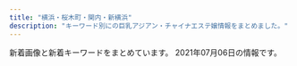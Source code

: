 ```yaml
---
title: "横浜・桜木町・関内・新横浜"
description: "キーワード別にの巨乳アジアン・チャイナエステ嬢情報をまとめました。"
---
```


新着画像と新着キーワードをまとめています。
2021年07月06日の情報です。

<DmmAffiliateIns />
<KeywordTable
  shops={
    [
    {
        "img_links": [
            "http://es-koibito.work/_src/57022345/sign.png",
            "http://es-koibito.work/_src/57065423/card.png",
            "http://es-koibito.work/_src/57028291/time.png",
            "http://es-koibito.work/_src/57022471/wechatimg1341.jpg",
            "http://es-koibito.work/_src/57022342/sign.png",
            "http://es-koibito.work/_src/57022315/navi_05.png",
            "http://es-koibito.work/_src/57022467/wechatimg1342.jpg",
            "http://es-koibito.work/_src/57022324/call2.png",
            "http://es-koibito.work/_src/57022459/c8a63d4687e051459fccd1dedb27fa23.jpg",
            "http://es-koibito.work/_src/57022329/cam_20210617153957764.jpg",
            "http://es-koibito.work/_src/57022359/20210610_192755.jpg",
            "http://es-koibito.work/_src/57022286/s1.jpg",
            "http://es-koibito.work/_src/57022313/navi_03.png",
            "http://es-koibito.work/_src/57022388/sign.png",
            "http://es-koibito.work/_src/57022326/call2.png",
            "http://es-koibito.work/_src/57022357/staffgallery.png",
            "http://es-koibito.work/_src/57022363/20210610_192530.jpg",
            "http://es-koibito.work/_src/57022290/s2.jpg",
            "http://es-koibito.work/_src/57022353/sign.png",
            "http://es-koibito.work/_src/57022303/sign.png",
            "http://es-koibito.work/_src/57022331/sign.png",
            "http://es-koibito.work/_src/57022361/20210610_192443.2.jpg",
            "http://es-koibito.work/_src/57065419/unknown.png",
            "http://es-koibito.work/_src/57022291/s3.jpg",
            "http://es-koibito.work/_src/57022327/cam_20210617153957764.jpg",
            "http://es-koibito.work/_src/57022385/sign.png",
            "http://es-koibito.work/_src/57022391/re.png",
            "http://es-koibito.work/_src/57022474/wechatimg1342.jpg",
            "http://es-koibito.work/_src/57037830/20210610_192624.jpg",
            "http://es-koibito.work/_src/57022328/cam_20210617153957764.jpg",
            "http://es-koibito.work/_src/57022462/c8a63d4687e051459fccd1dedb27fa23.jpg",
            "http://es-koibito.work/_src/57022458/c8a63d4687e051459fccd1dedb27fa23.jpg",
            "http://es-koibito.work/_src/57022317/navi_07.png",
            "http://es-koibito.work/_src/57065583/unknown.png",
            "http://es-koibito.work/_src/57022464/wechatimg1341.jpg",
            "http://es-koibito.work/_src/57022470/wechatimg1341.jpg",
            "http://es-koibito.work/_src/57022356/sign.png",
            "http://es-koibito.work/_src/57022289/s1.jpg",
            "http://es-koibito.work/_src/57022287/s2.jpg",
            "http://es-koibito.work/_src/57037814/20210610_192545.jpg",
            "http://es-koibito.work/_src/57022468/wechatimg1341.jpg",
            "http://es-koibito.work/_src/57022461/c8a63d4687e051459fccd1dedb27fa23.jpg",
            "http://es-koibito.work/_src/57022376/newsbk.jpg",
            "http://es-koibito.work/_src/57022302/sign.png",
            "http://es-koibito.work/_src/57022473/wechatimg1342.jpg",
            "http://es-koibito.work/_src/57022371/sign.png",
            "http://es-koibito.work/_src/57022465/wechatimg1341.jpg",
            "http://es-koibito.work/_src/57022288/s3.jpg",
            "http://es-koibito.work/_src/57022475/wechatimg1342.jpg",
            "http://es-koibito.work/_src/57022457/c8a63d4687e051459fccd1dedb27fa23.jpg",
            "http://es-koibito.work/_src/57022334/sign.png",
            "http://es-koibito.work/_src/57022466/wechatimg1342.jpg",
            "http://es-koibito.work/_src/57022319/navi_09.png",
            "http://es-koibito.work/_src/57022368/sign.png"
        ],
        "station": "JR\u95a2\u5185\u99c5",
        "keywords": {},
        "url": "http://es-koibito.work/",
        "name": "\u512a\u59ff\uff5e\u3086\u3046\u3057\u3044\uff5e"
    },
    {
        "station": "JR\u6771\u795e\u5948\u5ddd\u99c5\u897f\u53e3",
        "url": "http://massage-aroma.pink/",
        "img_links": [
            "http://massage-aroma.pink/images/tit-sub4.jpg",
            "http://massage-aroma.pink/images/slider-img001.jpg",
            "http://massage-aroma.pink/images/slider-img002.jpg",
            "http://massage-aroma.pink/images/m2.jpg",
            "http://massage-aroma.pink/images/m4.jpg",
            "http://massage-aroma.pink/images/m3.jpg",
            "http://massage-aroma.pink/images/slider-img003.jpg",
            "http://massage-aroma.pink/images/tit-sub1.jpg",
            "http://massage-aroma.pink/images/b-tel.png",
            "http://massage-aroma.pink/images/line1.jpg",
            "http://massage-aroma.pink/images/b-online.png",
            "http://massage-aroma.pink/images/m1.jpg",
            "http://massage-aroma.pink/images/cg05.jpg",
            "http://massage-aroma.pink/images/cg02.jpg",
            "http://massage-aroma.pink/images/tit-sub6.jpg",
            "http://massage-aroma.pink/images/tit-sub5.jpg",
            "http://massage-aroma.pink/images/cg01.jpg",
            "http://massage-aroma.pink/images/tit-sub2.jpg",
            "http://massage-aroma.pink/images/line.jpg",
            "http://massage-aroma.pink/images/tit-sub3.jpg",
            "http://massage-aroma.pink/images/cg03.jpg",
            "http://massage-aroma.pink/images/cg04.jpg"
        ],
        "name": "\u6843\u306e\u83ef",
        "keywords": {
            "86": 10,
            "D": 10
        }
    },
    {
        "name": "\u30ec\u30a4\u30f3\u30dc\u30fc\u8679",
        "station": "JR\u6771\u795e\u5948\u5ddd\u99c5",
        "url": "http://www.sh-riraku113.xyz/",
        "keywords": {
            "C": 14
        },
        "img_links": [
            "http://www.sh-riraku113.xyz/static/picture/room1.png",
            "http://www.sh-riraku113.xyz/static/picture/room2.png",
            "http://www.sh-riraku113.xyz/uploads/201005/1-201005161544K5.jpg",
            "http://www.sh-riraku113.xyz/static/picture/top.png",
            "http://www.sh-riraku113.xyz/uploads/201005/1-2010051615301I.jpg",
            "http://www.sh-riraku113.xyz/uploads/201005/1-201005161513F8.jpg",
            "http://www.sh-riraku113.xyz/static/picture/room4.png",
            "http://www.sh-riraku113.xyz/uploads/201005/1-201005161500127.jpg",
            "http://www.sh-riraku113.xyz/static/picture/info.png",
            "http://www.sh-riraku113.xyz/static/picture/tite-staff.png",
            "http://www.sh-riraku113.xyz/static/picture/room3.png",
            "http://www.sh-riraku113.xyz/static/picture/tit-pick.png",
            "http://www.sh-riraku113.xyz/static/picture/tit-gat.png",
            "http://www.sh-riraku113.xyz/static/picture/tit-new.png",
            "http://www.sh-riraku113.xyz/static/picture/infor.png",
            "http://www.sh-riraku113.xyz/static/picture/tit-infor.png"
        ]
    },
    {
        "name": "\u5b66\u5712",
        "station": "\u30bb\u30f3\u30bf\u30fc\u5357\u99c51\u756a\u51fa\u53e3",
        "img_links": [
            "http://sweety-est.info/images/news.png",
            "http://sweety-est.info/images/cg05.jpg",
            "http://sweety-est.info/images/evetop.png",
            "http://sweety-est.info/images/cg04.jpg",
            "http://sweety-est.info/images/staff_s.png",
            "http://sweety-est.info/images/sruru.jpg",
            "http://sweety-est.info/images/top.png",
            "http://sweety-est.info/images/precau.png"
        ],
        "keywords": {
            "86": 6,
            "D": 3,
            "E": 3
        },
        "url": "http://sweety-est.info/"
    },
    {
        "keywords": {},
        "img_links": [
            "http://re-lax.work/images/interior_t.jpg",
            "http://re-lax.work/images/staff_t.jpg",
            "http://re-lax.work/images/time.jpg",
            "http://re-lax.work/img/rara1.jpg",
            "http://re-lax.work/images/sys2.jpg",
            "http://re-lax.work/images/tel.png",
            "http://re-lax.work/staff/haruka.jpg",
            "http://re-lax.work/img/haruka1.jpg",
            "http://re-lax.work/staff/yuki.jpg",
            "http://re-lax.work/images/menu/staff.png",
            "http://re-lax.work/img/yuki1.jpg",
            "http://re-lax.work/images/sys3.jpg",
            "http://re-lax.work/images/rec.jpg",
            "http://re-lax.work/staff/rara.jpg",
            "http://re-lax.work/images/menu/interior.png",
            "http://re-lax.work/images/news.jpg",
            "http://re-lax.work/images/up.jpg",
            "http://re-lax.work/images/int2.jpg",
            "http://re-lax.work/images/sys1.jpg",
            "http://re-lax.work/images/tg.jpg",
            "http://re-lax.work/images/menu/top.png",
            "http://re-lax.work/images/int1.jpg"
        ],
        "name": "\u30b3\u30b3\u30ca\u30c3\u30c4",
        "station": "JR\u95a2\u5185\u99c5\u5317\u53e3",
        "url": "http://re-lax.work/"
    },
    {
        "name": "\u697d\u697d",
        "img_links": [
            "http://www.rakuraku.esjoho.com/files/002-03.jpg",
            "http://www.rakuraku.esjoho.com/files/004-03.jpg",
            "http://www.rakuraku.esjoho.com/files/003-02.jpg",
            "http://www.rakuraku.esjoho.com/files/004.jpg",
            "http://www.rakuraku.esjoho.com/files/001-03.jpg",
            "http://www.rakuraku.esjoho.com/images/mobile.jpg",
            "http://www.rakuraku.esjoho.com/images/line.png",
            "http://www.rakuraku.esjoho.com/files/003-03.jpg",
            "http://www.rakuraku.esjoho.com/files/004-02.jpg",
            "http://www.rakuraku.esjoho.com/files/001-02.jpg",
            "http://www.rakuraku.esjoho.com/files/001.jpg",
            "http://www.rakuraku.esjoho.com/files/002-02.jpg",
            "http://www.rakuraku.esjoho.com/files/002.jpg",
            "http://www.rakuraku.esjoho.com/images/r3.jpg",
            "http://www.rakuraku.esjoho.com/files/003.jpg"
        ],
        "url": "http://www.rakuraku.esjoho.com/",
        "station": "\u6771\u767d\u697d\u99c5",
        "keywords": {
            "D": 4,
            "87": 8,
            "C": 24,
            "86": 8
        }
    },
    {
        "station": "\u65b0\u6a2a\u6d5c\u99c5\u65b0\u5e79\u7dda\u53e3",
        "img_links": [
            "http://www.mikaeribijin.mensest.com/images/top.png",
            "http://www.mikaeribijin.mensest.com/images/line.jpg",
            "http://www.mikaeribijin.mensest.com/images/link_line.png",
            "http://www.mikaeribijin.mensest.com/images/staff_line.png",
            "http://www.mikaeribijin.mensest.com/files/003.jpg",
            "http://www.mikaeribijin.mensest.com/images/girl-z1.jpg",
            "http://www.mikaeribijin.mensest.com/images/shop/shop01.jpg",
            "http://www.mikaeribijin.mensest.com/images/mobile.png",
            "http://www.mikaeribijin.mensest.com/images/shop/shop03.jpg",
            "http://www.mikaeribijin.mensest.com/images/information.png",
            "http://www.mikaeribijin.mensest.com/files/001.jpg",
            "http://www.mikaeribijin.mensest.com/files/004-02.jpg",
            "http://www.mikaeribijin.mensest.com/images/shop/shop02.jpg",
            "http://www.mikaeribijin.mensest.com/images/shop/shop04.jpg",
            "http://www.mikaeribijin.mensest.com/files/004.jpg",
            "http://www.mikaeribijin.mensest.com/files/002.jpg",
            "http://www.mikaeribijin.mensest.com/files/003-02.jpg",
            "http://www.mikaeribijin.mensest.com/images/top_sche.png",
            "http://www.mikaeribijin.mensest.com/files/001-02.jpg",
            "http://www.mikaeribijin.mensest.com/files/002-02.jpg",
            "http://www.mikaeribijin.mensest.com/images/bj3.png",
            "http://www.mikaeribijin.mensest.com/images/girl-z2.jpg"
        ],
        "url": "http://www.mikaeribijin.mensest.com/",
        "keywords": {
            "87": 2,
            "88": 2,
            "C": 1,
            "D": 3
        },
        "name": "\u898b\u8fd4\u308a\u7f8e\u4eba"
    },
    {
        "keywords": {},
        "station": "JR\u95a2\u5185\u99c5\u5317\u53e3",
        "img_links": [
            "http://www.playa.work/images/news.png",
            "http://www.playa.work/img/rumi1.jpg",
            "http://www.playa.work/images/head.jpg",
            "http://www.playa.work/images/ta.jpg",
            "http://www.playa.work/images/main_footer.jpg",
            "http://www.playa.work/images/2.jpg",
            "http://www.playa.work/images/3.jpg",
            "http://www.playa.work/img/koko1.jpg",
            "http://www.playa.work/img/risa1.jpg",
            "http://www.playa.work/images/b1.jpg",
            "http://www.playa.work/images/b3.jpg",
            "http://www.playa.work/img/yuri1.jpg",
            "http://www.playa.work/images/b2.jpg",
            "http://www.playa.work/images/6.jpg",
            "http://www.playa.work/images/s1.png",
            "http://www.playa.work/img/emi1.jpg",
            "http://www.playa.work/images/5.jpg",
            "http://www.playa.work/images/int2.png",
            "http://www.playa.work/images/4.jpg",
            "http://www.playa.work/images/interior_t.jpg",
            "http://www.playa.work/img/nana1.jpg",
            "http://www.playa.work/images/mobile.jpg",
            "http://www.playa.work/images/int1.png",
            "http://www.playa.work/images/main_top.jpg",
            "http://www.playa.work/images/staff_t.jpg",
            "http://www.playa.work/images/1.jpg"
        ],
        "name": "St.Playa \uff5e\u8056\u30d7\u30e9\u30e4\uff5e",
        "url": "http://www.playa.work/"
    },
    {
        "keywords": {
            "88": 2,
            "97": 1,
            "86": 2,
            "85": 2,
            "C": 5,
            "87": 1,
            "\u30bb\u30af\u30b7\u30fc": 4,
            "D": 2,
            "98": 1,
            "E": 1,
            "82": 1
        },
        "img_links": [
            "http://iyasibest.com/images/store/o05.jpg",
            "http://iyasibest.com/staffPhoto/b20201102190836.jpg",
            "http://iyasibest.com/images/store/o04.jpg",
            "http://iyasibest.com/staffPhoto/b20210503153528.jpg",
            "http://iyasibest.com/images/store/o01.jpg",
            "http://iyasibest.com/staffPhoto/b20200911161049.jpg",
            "http://iyasibest.com/staffPhoto/b20200310001745.jpg",
            "http://iyasibest.com/images/store/o09.jpg",
            "http://iyasibest.com/staffPhoto/b20200402041705.jpg",
            "http://iyasibest.com/images/store/o02.jpg",
            "http://iyasibest.com/images/store/02.jpg",
            "http://iyasibest.com/uploadfiles/images/campaignIyasibestCom2.png",
            "http://iyasibest.com/images/store/o06.jpg",
            "http://iyasibest.com/staffPhoto/b20210121203305.jpg",
            "http://iyasibest.com/images/store/o07.jpg",
            "http://iyasibest.com/images/store/01.jpg",
            "http://iyasibest.com/staffPhoto/b20200711165223.jpg",
            "http://iyasibest.com/staffPhoto/b20200306221420.jpg",
            "http://iyasibest.com/staffPhoto/b20200228201258.jpg",
            "http://iyasibest.com/images/store/o08.jpg",
            "http://iyasibest.com/uploadfiles/images/campaignIyasibestCom1.png",
            "http://iyasibest.com/images/returnBtn.png",
            "http://iyasibest.com/images/store/o10.jpg",
            "http://iyasibest.com/images/store/o11.jpg",
            "http://iyasibest.com/staffPhoto/b20200531120750.jpg",
            "http://iyasibest.com/staffPhoto/b20210209224424.jpg",
            "http://iyasibest.com/images/store/o03.jpg",
            "http://iyasibest.com/images/store/03.jpg"
        ],
        "url": "http://iyasibest.com/",
        "name": "\u7652\u3057\u30d9\u30b9\u30c8",
        "station": "JR\u95a2\u5185\u99c5\u5357\u53e3"
    },
    {
        "url": "https://www.shin-taipei-massage.com/",
        "img_links": [
            "https://static.wixstatic.com/media/c0eb72_55087d3426164a11a5e004b6a26de8df~mv2.jpg",
            "https://static.wixstatic.com/media/11062b_808b40c463104f22943c284c625d31c3f000.jpg",
            "https://static.wixstatic.com/media/c0eb72_a1a2ad886e4a47a19188641aab6482c6~mv2.jpg",
            "https://static.wixstatic.com/media/c0eb72_6659fe6c05bc4ecab5ea34e25baa33a7~mv2.jpg",
            "https://static.wixstatic.com/media/c0eb72_cb951eeb551748fd86db834e86993788~mv2.jpg",
            "https://static.wixstatic.com/media/c0eb72_5abd6c30d02b4fdea8659795b145f5bb~mv2.jpg",
            "https://static.wixstatic.com/media/c0eb72_c76576d046e642999bdad8f14b3a957b~mv2.jpg",
            "https://static.wixstatic.com/media/c0eb72_9e98698dd5354798ba756d52bc70323d~mv2.jpg",
            "https://static.wixstatic.com/media/c0eb72_49be5463f40e4364a25873a40238066c~mv2.jpg",
            "https://static.wixstatic.com/media/c0eb72_72b51b0901154f20ac35e7ea37da768b~mv2.jpg",
            "https://static.wixstatic.com/media/c0eb72_8f0b5394fc194d628f291dc3df50643f~mv2.jpg",
            "https://static.wixstatic.com/media/c0eb72_9b14a7ceb52a45b2b648b484ee51ad80~mv2.jpg",
            "https://static.wixstatic.com/media/c0eb72_def9c908fc954ee7aead052ba8a657fe~mv2.jpg",
            "https://static.wixstatic.com/media/c0eb72_678a934c9328407284502b1418bf9b4d~mv2.jpg",
            "https://static.parastorage.com/services/linguist-flags/1.663.0/assets/flags/square/USA.png",
            "https://static.wixstatic.com/media/11062b_62f0356712544a87b392417662c4658df000.jpg",
            "https://static.wixstatic.com/media/c0eb72_916975db7bc947768e06d7f7bf975af9~mv2.jpg",
            "https://static.wixstatic.com/media/c0eb72_5665a81d23b944ee9e86dce90624ce2c~mv2.jpg",
            "https://static.wixstatic.com/media/c0eb72_20782149934c4a6d85543ab1c66cd198~mv2.png",
            "https://static.wixstatic.com/media/c0eb72_83c54ac293a74c6884e659b9642a1e49~mv2.jpg",
            "https://static.wixstatic.com/media/c0eb72_1a119da1d01942b7a33671df6c2b1159~mv2_d_1600_1200_s_2.jpg",
            "https://static.wixstatic.com/media/c0eb72_dacfc733e1494024a03e37b846316228~mv2.jpg",
            "https://static.wixstatic.com/media/c0eb72_40820ead73a84600a3e5fd095c420086~mv2.png",
            "https://static.wixstatic.com/media/c0eb72_a5bf32f6fdb1491ca96c944502ab6bea~mv2.jpg",
            "https://static.wixstatic.com/media/c0eb72_7e69893fede244afb0416acacfcd91e3~mv2.jpg",
            "https://static.wixstatic.com/media/c0eb72_26944ceb94b94dc19131d91ac1511619~mv2.jpg",
            "https://static.wixstatic.com/media/11062b_4b7c9a8e48334d5aad2fd274fddba3bc~mv2.jpg",
            "https://static.wixstatic.com/media/c0eb72_f0bd83adebca4a998bfeed190f0db84e~mv2.jpg",
            "https://static.wixstatic.com/media/c0eb72_c3f92a65fa0a4e2da5949c9452de2af8~mv2.jpg",
            "https://static.wixstatic.com/media/c0eb72_ee7912bef5a849b9970754300a697d40~mv2.jpg",
            "https://static.wixstatic.com/media/c0eb72_2b7a2752438d43208051a8e353a9dbd7~mv2.jpg",
            "https://static.wixstatic.com/media/c0eb72_8927f525542049b4a175526f2f5b36a4~mv2.png",
            "https://static.wixstatic.com/media/c0eb72_29440005177e4292a35d5e3cb219e218~mv2.png",
            "https://static.wixstatic.com/media/af7a8b002af842f8bab87691c1d8640f.jpg",
            "https://static.wixstatic.com/media/035244_257ed5e146d64042bf444af357418e18~mv2.jpg",
            "https://static.wixstatic.com/media/c0eb72_af078915f31448918e1b09e057131039~mv2.jpg",
            "https://static.wixstatic.com/media/c0eb72_40b8be3ea7154ed7866854945091feff~mv2.jpg",
            "https://static.wixstatic.com/media/c0eb72_e7c5d34e534f43078c5c439f45a3b4b7~mv2.jpg",
            "https://static.wixstatic.com/media/c0eb72_a793548cd83b40409848792f66685691~mv2.jpg",
            "https://static.wixstatic.com/media/c0eb72_7f66a6684f7e4bd58e9bf0728ed69102~mv2.jpg",
            "https://static.wixstatic.com/media/c0eb72_977c5791309044fe8872baa76e42ae97~mv2.jpg",
            "https://static.wixstatic.com/media/c0eb72_9d2693aac65943dbbba9a0a789268fe3~mv2.jpg",
            "https://static.wixstatic.com/media/c0eb72_2098c0903bfb434e9504fee2e018034a~mv2.jpg",
            "https://static.parastorage.com/services/linguist-flags/1.663.0/assets/flags/square/JPN.png",
            "https://static.wixstatic.com/media/c0eb72_8725bcdefd1c4f90850e9178dd71fe41~mv2.png",
            "https://static.wixstatic.com/media/c0eb72_40ccc84ef10f4b8097b0f734c756c6ca~mv2.jpg",
            "https://static.parastorage.com/services/linguist-flags/1.663.0/assets/flags/square/CHN.png",
            "https://static.wixstatic.com/media/11062b_2042bb7351284f0f982e4787d37415e6f000.jpg"
        ],
        "keywords": {},
        "name": "\u65b0\u53f0\u5317",
        "station": "\u685c\u6728\u753a\u99c5\u53572\u756a\u51fa\u53e3"
    },
    {
        "keywords": {
            "87": 4,
            "C": 2,
            "D": 3,
            "86": 1,
            "\u30bb\u30af\u30b7\u30fc": 14
        },
        "img_links": [
            "http://www.sexygirl.mensest.com/files/004.jpg",
            "http://www.sexygirl.mensest.com/images/r4.jpg",
            "http://www.sexygirl.mensest.com/images/top.png",
            "http://www.sexygirl.mensest.com/images/end.png",
            "http://www.sexygirl.mensest.com/images/s_link.png",
            "http://www.sexygirl.mensest.com/images/s_staff.png",
            "http://www.sexygirl.mensest.com/images/news.png",
            "http://www.sexygirl.mensest.com/images/shop/shop02.jpg",
            "http://www.sexygirl.mensest.com/images/shop/shop01.jpg",
            "http://www.sexygirl.mensest.com/files/002.jpg",
            "http://www.sexygirl.mensest.com/images/shop/shop04.jpg",
            "http://www.sexygirl.mensest.com/files/003.jpg",
            "http://www.sexygirl.mensest.com/images/shop/shop03.jpg",
            "http://www.sexygirl.mensest.com/files/001.jpg",
            "http://www.sexygirl.mensest.com/files/005.jpg",
            "http://www.sexygirl.mensest.com/images/r5.jpg",
            "http://www.sexygirl.mensest.com/images/r2.jpg",
            "http://www.sexygirl.mensest.com/images/face.png",
            "http://www.sexygirl.mensest.com/images/r1.jpg",
            "http://www.sexygirl.mensest.com/images/bj2.jpg",
            "http://www.sexygirl.mensest.com/images/pick.png"
        ],
        "station": "JR\u6a2a\u6d5c\u99c5\u304d\u305f\u897f\u53e3",
        "url": "http://www.sexygirl.mensest.com/",
        "name": "Sexy Girl \uff5e\u30bb\u30af\u30b7\u30fc\u30ac\u30fc\u30eb\uff5e"
    },
    {
        "name": "Olive",
        "img_links": [
            "https://kannai-mensesthe.com/images/clear.png",
            "https://hamamatsucho-esthe.work/icon/line.png",
            "https://hamamatsucho-esthe.work/icon/facebook.png",
            "https://kannai-mensesthe.com/staff/risa-l1.jpg",
            "https://kannai-mensesthe.com/button/blog.png",
            "https://kannai-mensesthe.com/room/1-l.jpg",
            "http://kannai-mensesthe.com/images/flower.png",
            "https://kannai-mensesthe.com/staff/sachi-s1.jpg",
            "https://kannai-mensesthe.com/room/2-l.jpg",
            "https://hamamatsucho-esthe.work/icon/twitter.png",
            "https://kannai-mensesthe.com/icon/google_plus.png",
            "https://kannai-mensesthe.com/staff/sachi-l1.jpg",
            "https://kannai-mensesthe.com/button/staff.png",
            "https://hamamatsucho-esthe.work/icon/google_plus.png",
            "https://kannai-mensesthe.com/room/esthe2.jpg",
            "https://kannai-mensesthe.com/icon/twitter.png",
            "https://kannai-mensesthe.com/room/2-s.jpg",
            "https://kannai-mensesthe.com/images/flower.png",
            "https://kannai-mensesthe.com/2019/12/03/risa-s1.jpg",
            "https://kannai-mensesthe.com//images/footer-r.png",
            "https://kannai-mensesthe.com/room/esthe1.jpg",
            "https://kannai-mensesthe.com/room/esthe3.jpg",
            "https://kannai-mensesthe.com/staff/risa-s1.jpg",
            "https://kannai-mensesthe.com/room/3-s.jpg",
            "https://kannai-mensesthe.com/icon/facebook.png",
            "https://kannai-mensesthe.com/room/4-l.jpg",
            "https://kannai-mensesthe.com/room/4-s.jpg",
            "https://kannai-mensesthe.com/icon/line.png",
            "https://kannai-mensesthe.com/staff/momo-l1.jpg",
            "https://kannai-mensesthe.com/staff/ayumi-s1.jpg",
            "https://kannai-mensesthe.com/2019/11/10/1.jpg",
            "https://kannai-mensesthe.com/staff/momo-s1.jpg",
            "https://kannai-mensesthe.com/images/main-sp.jpg",
            "https://kannai-mensesthe.com/images/footer-l.png",
            "https://kannai-mensesthe.com/room/1-s.jpg",
            "https://kannai-mensesthe.com/button/home.png",
            "https://kannai-mensesthe.com/room/3-l.jpg",
            "https://kannai-mensesthe.com/staff/ayumi-l1.jpg",
            "https://kannai-mensesthe.com/images/main1.jpg"
        ],
        "keywords": {
            "88": 5,
            "90": 15
        },
        "url": "http://kannai-mensesthe.com/",
        "station": "JR\u95a2\u5185\u99c5"
    },
    {
        "keywords": {},
        "name": "\u591c\u685c\uff5e\u3088\u3056\u304f\u3089\uff5e",
        "url": "http://e-yozakura.xyz/",
        "img_links": [
            "http://e-yozakura.xyz/images/news03.png",
            "http://e-yozakura.xyz/images/r7.jpg",
            "http://e-yozakura.xyz/images/htm.jpg",
            "http://e-yozakura.xyz/images/ai.jpg",
            "http://e-yozakura.xyz/images/hua.jpg",
            "http://e-yozakura.xyz/images/g9.jpg",
            "http://e-yozakura.xyz/images/r6.jpg",
            "http://e-yozakura.xyz/images/slide3.png",
            "http://e-yozakura.xyz/images/top.jpg",
            "http://e-yozakura.xyz/images/r2.jpg",
            "http://e-yozakura.xyz/images/g8.jpg",
            "http://e-yozakura.xyz/images/hh.jpg",
            "http://e-yozakura.xyz/images/yuk.jpg",
            "http://e-yozakura.xyz/images/slide2.png",
            "http://e-yozakura.xyz/images/news01.png",
            "http://e-yozakura.xyz/images/ll.jpg",
            "http://e-yozakura.xyz/images/bj_03.jpg",
            "http://e-yozakura.xyz/images/12.jpg",
            "http://e-yozakura.xyz/images/g1.jpg",
            "http://e-yozakura.xyz/images/bj_01.jpg",
            "http://e-yozakura.xyz/images/t.jpg",
            "http://e-yozakura.xyz/images/yuka.jpg",
            "http://e-yozakura.xyz/images/tite-staff.jpg",
            "http://e-yozakura.xyz/images/g2.jpg",
            "http://e-yozakura.xyz/images/g5.jpg",
            "http://e-yozakura.xyz/images/r5.jpg",
            "http://e-yozakura.xyz/images/m1.jpg",
            "http://e-yozakura.xyz/images/r8.jpg",
            "http://e-yozakura.xyz/images/sa.jpg",
            "http://e-yozakura.xyz/images/mobile.png",
            "http://e-yozakura.xyz/images/g4.jpg",
            "http://e-yozakura.xyz/images/17.jpg",
            "http://e-yozakura.xyz/images/r4.jpg",
            "http://e-yozakura.xyz/images/r3.jpg",
            "http://e-yozakura.xyz/images/slide1.png",
            "http://e-yozakura.xyz/images/g0.jpg",
            "http://e-yozakura.xyz/images/r1.jpg"
        ],
        "station": "JR\u95a2\u5185\u99c5\u5317\u53e3"
    },
    {
        "url": "http://kirakira.estheya.com/",
        "img_links": [
            "http://kirakira.estheya.com/css/nav/nav-005.png",
            "http://kirakira.estheya.com/css/c01.png",
            "http://kirakira.estheya.com/css/top03.png",
            "http://kirakira.estheya.com/css/osusume01.png",
            "http://kirakira.estheya.com/css/nav/nav-003.png",
            "http://kirakira.estheya.com/css/staff/staff04-a.png",
            "http://kirakira.estheya.com/css/staff/staff03-a.png",
            "http://kirakira.estheya.com/css/staff/staff02-a.png",
            "http://kirakira.estheya.com/css/staff/staff01-a.png",
            "http://kirakira.estheya.com/css/nav/nav-001.png",
            "http://kirakira.estheya.com/css/staff/staff02.png",
            "http://kirakira.estheya.com/css/staff/staff03.png",
            "http://kirakira.estheya.com/css/staff/staff04.png",
            "http://kirakira.estheya.com/css/staff/staff01.png",
            "http://kirakira.estheya.com/css/nav/nav-002.png",
            "http://kirakira.estheya.com/css/baner03.jpg",
            "http://kirakira.estheya.com/css/tel01.png",
            "http://kirakira.estheya.com/css/nav/nav-004.png",
            "http://kirakira.estheya.com/css/nav/nav-006.png"
        ],
        "station": "JR\u6a2a\u6d5c\u99c5\u5357\u53e3",
        "keywords": {
            "E": 2,
            "89": 2,
            "D": 2,
            "91": 1
        },
        "name": "\u30ad\u30e9\u30ad\u30e9"
    },
    {
        "url": "http://viyuiop.xyz/",
        "keywords": {
            "\u4e73": 1
        },
        "img_links": [
            "http://viyuiop.xyz/uploads/210430/1-2104301KKM53.jpg",
            "http://viyuiop.xyz/static/picture/foot.png",
            "http://viyuiop.xyz/static/picture/ttl_staff.png",
            "http://viyuiop.xyz/uploads/210608/1-21060Q00033942.jpg",
            "http://viyuiop.xyz/static/picture/campaign_ani.jpg",
            "http://viyuiop.xyz/uploads/210430/1-2104301531225L.jpg",
            "http://viyuiop.xyz/uploads/210430/1-210430153051255.jpg",
            "http://viyuiop.xyz/uploads/210517/1-21051G23ZJc.jpg",
            "http://viyuiop.xyz/static/picture/head.jpg",
            "http://viyuiop.xyz/static/picture/topimg1.jpg",
            "http://viyuiop.xyz/uploads/210506/1-210506091Q9491.jpg",
            "http://viyuiop.xyz/static/picture/topimg2.jpg",
            "http://viyuiop.xyz/uploads/210512/1-210512124613W6.jpg",
            "http://viyuiop.xyz/uploads/210430/1-21043015301GC.jpg"
        ],
        "name": "\u82b1\u306e\u5929\u4f7f",
        "station": "JR\u4e2d\u5c71\u99c5\u5317\u53e3"
    },
    {
        "img_links": [
            "http://es-kannai.link/wp-content/uploads/2021/04/IMG_5649-400x600.jpg",
            "http://es-kannai.link/wp-content/uploads/2016/12/v.jpg",
            "http://es-kannai.link/wp-content/uploads/2016/12/dd.png",
            "http://es-kannai.link/wp-content/uploads/2021/04/IMG_5653.jpg",
            "http://es-kannai.link/wp-content/uploads/2021/04/IMG_5652-250x376.jpg",
            "http://es-kannai.link/wp-content/uploads/2021/04/IMG_5652.jpg",
            "http://es-kannai.link/wp-content/uploads/2021/04/IMG_5649.jpg",
            "http://es-kannai.link/wp-content/uploads/2021/06/0614.jpg",
            "http://es-kannai.link/wp-content/uploads/2021/04/IMG_5653-250x376.jpg",
            "http://es-kannai.link/wp-content/uploads/2021/04/IMG_5651-250x376.jpg",
            "http://es-kannai.link/wp-content/themes/template-salon2/images/campaign-bnr.png",
            "http://es-kannai.link/wp-content/uploads/2016/12/d.png",
            "http://es-kannai.link/wp-content/uploads/2016/12/aaaa.jpg",
            "http://es-kannai.link/wp-content/uploads/2016/12/vvv.png",
            "http://es-kannai.link/wp-content/uploads/2021/04/IMG_5650-400x600.jpg",
            "http://es-kannai.link/wp-content/themes/template-salon2/images/news-ttl.jpg",
            "http://es-kannai.link/wp-content/uploads/2021/04/IMG_5653-400x600.jpg",
            "http://es-kannai.link/wp-content/uploads/2021/04/IMG_5650-250x376.jpg",
            "http://es-kannai.link/wp-content/uploads/2021/04/IMG_5651-400x600.jpg",
            "http://es-kannai.link/wp-content/uploads/2021/04/IMG_5650.jpg",
            "http://es-kannai.link/wp-content/uploads/2016/12/vvvv.png",
            "http://es-kannai.link/wp-content/uploads/2016/12/vv.jpg",
            "http://es-kannai.link/wp-content/themes/template-salon2/images/newface-ttl.jpg",
            "http://es-kannai.link/wp-content/themes/template-salon2/images/main-img.jpg",
            "http://es-kannai.link/wp-content/themes/template-salon2/images/info.png",
            "http://es-kannai.link/wp-content/uploads/2016/12/aa.jpg",
            "http://es-kannai.link/wp-content/uploads/2021/04/IMG_5652-400x600.jpg",
            "http://es-kannai.link/wp-content/themes/template-salon2/images/m-info.png",
            "http://es-kannai.link/wp-content/uploads/2016/12/a.jpg",
            "http://es-kannai.link/wp-content/uploads/2021/04/IMG_5651.jpg",
            "http://es-kannai.link/wp-content/uploads/2016/12/aaa.jpg",
            "http://cdn.dino-es.com/images/logo/200x40DinoEs.png",
            "http://es-kannai.link/wp-content/uploads/2021/04/IMG_5649-250x376.jpg"
        ],
        "keywords": {},
        "name": "VENUS",
        "url": "http://es-kannai.link/",
        "station": "JR\u95a2\u5185\u99c5\u5357\u53e3"
    },
    {
        "name": "\u512a\u96c5\uff5e\u3086\u3046\u304c\uff5e",
        "url": "http://yuga.estx.net/",
        "station": "JR\u4e2d\u5c71\u99c5",
        "img_links": [
            "http://yuga.estx.net/images/main_07.jpg",
            "http://yuga.estx.net/images/info_12.jpg",
            "http://yuga.estx.net/images/main_15.jpg",
            "http://yuga.estx.net/images/main_09.jpg",
            "http://yuga.estx.net/images/main_12.jpg",
            "http://yuga.estx.net/staff/1/1.jpg",
            "http://yuga.estx.net/images/main_13.jpg",
            "http://yuga.estx.net/images/main_14.jpg",
            "http://yuga.estx.net/images/staff_12.jpg",
            "http://yuga.estx.net/staff/4/1.jpg",
            "http://yuga.estx.net/images/noimage.jpg",
            "http://yuga.estx.net/staff/3/1.jpg",
            "http://yuga.estx.net/images/main_19.jpg",
            "http://yuga.estx.net/images/main_05.jpg",
            "http://yuga.estx.net/images/staff_16.jpg",
            "http://yuga.estx.net/images/main_08.jpg",
            "http://yuga.estx.net/images/main_03.jpg",
            "http://yuga.estx.net/images/main_16.jpg",
            "http://yuga.estx.net/images/main_06.jpg",
            "http://yuga.estx.net/images/main_11.jpg",
            "http://yuga.estx.net/staff/2/1.jpg",
            "http://yuga.estx.net/images/main_10.jpg"
        ],
        "keywords": {}
    },
    {
        "keywords": {
            "D": 24,
            "87": 6,
            "86": 6,
            "83": 6,
            "85": 6
        },
        "station": "\u53cd\u753a\u99c5",
        "url": "http://morien.este.work/",
        "name": "\u68ee\u82d1",
        "img_links": [
            "http://morien.este.work/2/uploadimg/1594704743.jpg",
            "http://morien.este.work/2/uploadimg/1613996342.jpg",
            "http://morien.este.work/mens-esthe.png",
            "http://morien.este.work/2/uploadimg/1574764277.jpg",
            "http://morien.este.work/top.jpg",
            "http://morien.este.work/2/uploadimg/1577672563.jpg"
        ]
    },
    {
        "keywords": {},
        "name": "\u7d50",
        "url": "http://www.oguti.work/",
        "station": "JR\u5927\u53e3\u99c5\u6771\u53e3",
        "img_links": [
            "http://www.oguti.work/images/rec2.jpg",
            "http://www.oguti.work/staff/kaori.jpg",
            "http://www.oguti.work/staff/miki.jpg",
            "http://www.oguti.work/images/int1.jpg",
            "http://www.oguti.work/images/interior_t.jpg",
            "http://www.oguti.work/staff/yuna.jpg",
            "http://www.oguti.work/images/tg.jpg",
            "http://www.oguti.work/img/yuna2.jpg",
            "http://www.oguti.work/images/1.jpg",
            "http://www.oguti.work/img/kaori1.jpg",
            "http://www.oguti.work/img/yuna1.jpg",
            "http://www.oguti.work/staff/rie.jpg",
            "http://www.oguti.work/images/s1.png",
            "http://www.oguti.work/images/ac1.jpg",
            "http://www.oguti.work/images/head.jpg",
            "http://www.oguti.work/images/int2.jpg",
            "http://www.oguti.work/images/rec1.jpg",
            "http://www.oguti.work/img/miki1.jpg",
            "http://www.oguti.work/img/miki2.jpg",
            "http://www.oguti.work/images/staff_t.jpg",
            "http://www.oguti.work/images/3.jpg",
            "http://www.oguti.work/images/2.jpg",
            "http://www.oguti.work/images/4.jpg",
            "http://www.oguti.work/images/news.jpg",
            "http://www.oguti.work/images/sys.jpg",
            "http://www.oguti.work/img/rie1.jpg"
        ]
    },
    {
        "keywords": {
            "F": 2,
            "90": 4,
            "88": 2,
            "E": 4
        },
        "img_links": [
            "http://koukoku.xyz/vivian/css/m-head.jpg",
            "http://koukoku.xyz/vivian/css/staff/staff01.jpg",
            "http://koukoku.xyz/vivian/css/01.jpg",
            "http://koukoku.xyz/vivian/css/staff/staff02.jpg",
            "http://koukoku.xyz/vivian/css/top03.jpg",
            "http://koukoku.xyz/vivian/css/top04.jpg",
            "http://koukoku.xyz/vivian/css/top05.jpg",
            "http://koukoku.xyz/vivian/css/top02.jpg",
            "http://koukoku.xyz/vivian/images/call.png",
            "http://koukoku.xyz/vivian/css/staff/staff03.jpg"
        ],
        "name": "ViVian",
        "url": "http://koukoku.xyz/vivian/",
        "station": "JR\u65b0\u6a2a\u6d5c\u99c5\u5317\u53e3"
    },
    {
        "name": "STEKLA \uff5e\u30b9\u30c6\u30e9\uff5e",
        "url": "http://sweety-est.com/",
        "keywords": {
            "D": 10,
            "C": 2
        },
        "img_links": [
            "http://sweety-est.com/images/con02.jpg",
            "http://sweety-est.com/images/mainvisual_01_s.jpg",
            "http://sweety-est.com/images/sw_tel.png",
            "http://sweety-est.com/images/trigger.jpg",
            "http://sweety-est.com/images/cg04.jpg",
            "http://sweety-est.com/images/con01.jpg",
            "http://sweety-est.com/images/cg06.jpg",
            "http://sweety-est.com/images/con03.jpg",
            "http://sweety-est.com/images/sw_home.png",
            "http://sweety-est.com/images/icon_new.png",
            "http://sweety-est.com/images/head_therapist.jpg",
            "http://sweety-est.com/images/mainvisual_01.jpg",
            "http://sweety-est.com/images/cg01.jpg",
            "http://sweety-est.com/images/cg03.jpg",
            "http://sweety-est.com/images/head_interior.jpg",
            "http://sweety-est.com/images/cg02.jpg",
            "http://sweety-est.com/images/cg05.jpg"
        ],
        "station": "JR\u6771\u795e\u5948\u5ddd\u99c5\u897f\u53e3"
    },
    {
        "img_links": [
            "http://sh-riraku31.xyz/uploads/201005/1-201005162052635.jpg",
            "http://sh-riraku31.xyz/uploads/201005/1-201005162101U5.jpg",
            "http://sh-riraku31.xyz/uploads/201005/1-2010051621224F.jpg",
            "http://sh-riraku31.xyz/uploads/201005/1-201005162010396.jpg",
            "http://sh-riraku31.xyz/uploads/201005/1-201005162114248.jpg",
            "http://sh-riraku31.xyz/templets/default/picture/girl-z2.jpg",
            "http://sh-riraku31.xyz/templets/default/picture/top1.jpg",
            "http://sh-riraku31.xyz/templets/default/picture/staff01.jpg",
            "http://sh-riraku31.xyz/uploads/201005/1-2010051J55CA.jpg",
            "http://sh-riraku31.xyz/uploads/201005/1-2010051J6062Y.jpg",
            "http://sh-riraku31.xyz/uploads/allimg/180629/1-1P629115504250.png",
            "http://sh-riraku31.xyz/uploads/201005/1-20100516201cK.jpg",
            "http://sh-riraku31.xyz/templets/default/picture/top.jpg",
            "http://sh-riraku31.xyz/templets/default/picture/s_news.jpg",
            "http://sh-riraku31.xyz/templets/default/picture/girl-z1.jpg",
            "http://sh-riraku31.xyz/uploads/allimg/180703/1-1PF3111J3201.png"
        ],
        "keywords": {
            "D": 3,
            "86": 1,
            "C": 11,
            "84": 1,
            "85": 2
        },
        "url": "http://sh-riraku31.xyz/",
        "name": "\u30c1\u30a7\u30ea\u30fc",
        "station": "JR\u6a2a\u6d5c\u99c5\u5317\u897f\u53e3"
    },
    {
        "keywords": {
            "86": 3,
            "C": 3,
            "E": 1,
            "99": 1,
            "96": 1,
            "88": 1,
            "85": 1,
            "D": 1
        },
        "station": "JR\u95a2\u5185\u99c5\u5357\u53e3",
        "img_links": [
            "http://babyheart.info/staffPhoto/b20210209231643.jpg",
            "http://babyheart.info/staffPhoto/s20210504141830.jpg",
            "http://babyheart.info/staffPhoto/s20201102165737.jpg",
            "http://babyheart.info/staffPhoto/b20210506144322.jpg",
            "http://babyheart.info/staffPhoto/b20201113143406.jpg",
            "http://babyheart.info/staffPhoto/s20210506144322.jpg",
            "http://babyheart.info/staffPhoto/s20201102210807.jpg",
            "http://babyheart.info/staffPhoto/s20210503161428.jpg",
            "http://babyheart.info/staffPhoto/b20201102165737.jpg",
            "http://babyheart.info/staffPhoto/b20210504141830.jpg",
            "http://babyheart.info/staffPhoto/s20201102132433.jpg",
            "http://babyheart.info/images/mobile.jpg",
            "http://babyheart.info/uploadfiles/Image/campaignBabyheartInfo.jpg",
            "http://babyheart.info/staffPhoto/b20201102132433.jpg",
            "http://babyheart.info/images/returnBtn.png",
            "http://babyheart.info/staffPhoto/s20210209231643.jpg",
            "http://babyheart.info/staffPhoto/b20201113143808.jpg",
            "http://babyheart.info/js/sliderLine/slide_next.png",
            "http://babyheart.info/staffPhoto/s20201113143808.jpg",
            "http://babyheart.info/images/slider1/02.jpg",
            "http://babyheart.info/js/sliderLine/slide_prev.png",
            "http://babyheart.info/staffPhoto/s20201113143406.jpg",
            "http://babyheart.info/images/gallery1.jpg",
            "http://babyheart.info/staffPhoto/b20210503161428.jpg",
            "http://babyheart.info/images/slider1/03.jpg",
            "http://babyheart.info/staffPhoto/b20201102210807.jpg"
        ],
        "url": "http://babyheart.info/",
        "name": "\u96c5 Spa"
    },
    {
        "station": "JR\u95a2\u5185\u99c5\u5357\u53e3",
        "name": "\u8056\u697d\u5712",
        "keywords": {},
        "img_links": [],
        "url": "http://seirakuen.est.cm/"
    },
    {
        "img_links": [],
        "url": "http://raimu.ests.jp/",
        "keywords": {},
        "name": "\u6765\u5922\uff5e\u30e9\u30a4\u30e0\uff5e",
        "station": "JR\u6771\u795e\u5948\u5ddd\u99c5\u897f\u53e3"
    },
    {
        "station": "JR\u95a2\u5185\u99c5\u5317\u53e3",
        "img_links": [
            "http://smile.esjp.xyz/images/room/photo02.jpg",
            "http://smile.esjp.xyz/images/room/photo04.jpg",
            "http://smile.esjp.xyz/images/top_flash_01.jpg",
            "http://smile.esjp.xyz/images/system/sys01.jpg",
            "http://smile.esjp.xyz/images/system/sys02.jpg",
            "http://smile.esjp.xyz/images/staff_mitashi.jpg",
            "http://smile.esjp.xyz/girl/8.jpg",
            "http://smile.esjp.xyz/girl/6.jpg",
            "http://smile.esjp.xyz/images/info.jpg",
            "http://smile.esjp.xyz/images/room/photo01.jpg",
            "http://smile.esjp.xyz/girl/7.jpg",
            "http://smile.esjp.xyz/images/room/photo03.jpg"
        ],
        "url": "http://smile.esjp.xyz/",
        "keywords": {},
        "name": "\u30b9\u30de\u30a4\u30eb"
    },
    {
        "url": "http://relax-es.com/",
        "name": "\u30a2\u30ed\u30de\u30fc\u30b8\u30e5",
        "station": "JR\u6771\u795e\u5948\u5ddd\u99c5\u897f\u53e3",
        "img_links": [
            "http://relax-es.com/scdl/staff/10121.jpg",
            "http://relax-es.com/scdl/staff/10123.jpg",
            "http://relax-es.com/images/sptod.png",
            "http://relax-es.com/scdl/staff/10031.jpg",
            "http://relax-es.com/scdl/staff/10142.jpg",
            "http://relax-es.com/scdl/staff/10032.jpg",
            "http://relax-es.com/images/toppic2.jpg",
            "http://relax-es.com/images/spscdl.png",
            "http://relax-es.com/scdl/staff/10034.jpg",
            "http://relax-es.com/scdl/staff/10131.jpg",
            "http://relax-es.com/images/toppic2sp.jpg",
            "http://relax-es.com/images/line.jpg",
            "http://relax-es.com/scdl/staff/10033.jpg",
            "http://relax-es.com/images/sptel.png",
            "http://relax-es.com/scdl/staff/10122.jpg",
            "http://relax-es.com/scdl/staff/10143.jpg",
            "http://relax-es.com/images/rec.jpg",
            "http://relax-es.com/scdl/staff/10141.jpg"
        ],
        "keywords": {
            "\u30bb\u30af\u30b7\u30fc": 1,
            "90": 1,
            "88": 2,
            "F": 1
        }
    },
    {
        "station": "JR\u6a2a\u6d5c\u99c5\u897f\u53e3",
        "url": "http://lover.esnavi.work/",
        "img_links": [
            "http://lover.esnavi.work/2/uploadimg/1623075081.jpeg",
            "http://lover.esnavi.work/2/uploadimg/1605022914.jpeg",
            "http://lover.esnavi.work/news.jpg",
            "http://lover.esnavi.work/2/uploadimg/1623075021.jpeg",
            "http://lover.esnavi.work/2/uploadimg/1623074861.jpeg",
            "http://lover.esnavi.work/2/uploadimg/1615052463.jpeg",
            "http://lover.esnavi.work/2/uploadimg/1615989511.jpeg",
            "http://lover.esnavi.work/2/uploadimg/1623074960.jpeg",
            "http://lover.esnavi.work/2/uploadimg/1623075138.jpeg",
            "http://lover.esnavi.work/2/uploadimg/1605024124.jpeg",
            "http://lover.esnavi.work/staff_t.jpg",
            "http://lover.esnavi.work/sys1.jpg",
            "http://lover.esnavi.work/interior_t.jpg",
            "http://lover.esnavi.work/int1.png",
            "http://lover.esnavi.work/int2.png",
            "http://lover.esnavi.work/ac2.jpg",
            "http://lover.esnavi.work/head.jpg",
            "http://lover.esnavi.work/2/uploadimg/1605023116.jpeg"
        ],
        "keywords": {
            "82": 1,
            "85": 1,
            "\u80f8": 1,
            "90": 3,
            "89": 4,
            "F": 1,
            "86": 1
        },
        "name": "\u6a2a\u6d5c\u7f8e\u4eba"
    },
    {
        "keywords": {
            "C": 16,
            "87": 24,
            "D": 28,
            "86": 4
        },
        "img_links": [
            "http://www.shoujo.estjpn.com/files/003.jpg",
            "http://www.shoujo.estjpn.com/img/int3.jpg",
            "http://www.shoujo.estjpn.com/img/concept.jpg",
            "http://www.shoujo.estjpn.com/files/004.jpg",
            "http://www.shoujo.estjpn.com/img/int3_sp.jpg",
            "http://www.shoujo.estjpn.com/img/bn_contact.jpg",
            "http://www.shoujo.estjpn.com/photo_news/upimg/9275760e287adddfab_0.jpg",
            "http://www.shoujo.estjpn.com/img/bn_contact_sp.jpg",
            "http://www.shoujo.estjpn.com/files/008.jpg",
            "http://www.shoujo.estjpn.com/img/i_tel.png",
            "http://www.shoujo.estjpn.com/img/int1_sp.jpg",
            "http://www.shoujo.estjpn.com/files/002.jpg",
            "http://www.shoujo.estjpn.com/img/header_info.png",
            "http://www.shoujo.estjpn.com/img/bn_howto.jpg",
            "http://www.shoujo.estjpn.com/photo_news/upimg/7466660d1a43bebc24_0.jpg",
            "http://www.shoujo.estjpn.com/img/int2.jpg",
            "http://www.shoujo.estjpn.com/files/001.jpg",
            "http://www.shoujo.estjpn.com/files/005.jpg",
            "http://www.shoujo.estjpn.com/img/int1.jpg",
            "http://www.shoujo.estjpn.com/img/concept_sp.jpg",
            "http://www.shoujo.estjpn.com/img/int2_sp.jpg",
            "http://www.shoujo.estjpn.com/photo_news/upimg/6262360dd811573945_0.jpg",
            "http://www.shoujo.estjpn.com/img/bn_howto_sp.jpg",
            "http://www.shoujo.estjpn.com/files/007.jpg"
        ],
        "url": "http://www.shoujo.estjpn.com/",
        "name": "\u5c11\u5973\u5b66\u5712",
        "station": "JR\u6771\u795e\u5948\u5ddd\u99c5\u6771\u53e3"
    },
    {
        "name": "\u82b1\u6c34\u6728",
        "keywords": {},
        "url": "http://est-hanamizuki.com/",
        "station": "JR\u6771\u795e\u5948\u5ddd\u99c5\u897f\u53e3",
        "img_links": [
            "http://est-hanamizuki.com/images/erika2.jpg",
            "http://est-hanamizuki.com/images/g12.jpg",
            "http://est-hanamizuki.com/images/m1.jpg",
            "http://est-hanamizuki.com/images/mobile.jpg",
            "http://est-hanamizuki.com/images/g2.jpg",
            "http://est-hanamizuki.com/images/g1.jpg",
            "http://est-hanamizuki.com/images/m4.jpg",
            "http://est-hanamizuki.com/images/info.png",
            "http://est-hanamizuki.com/images/news1.png",
            "http://est-hanamizuki.com/images/11.png",
            "http://est-hanamizuki.com/images/g13.jpg",
            "http://est-hanamizuki.com/images/m3.jpg",
            "http://est-hanamizuki.com/images/g33.jpg",
            "http://est-hanamizuki.com/images/g22.jpg",
            "http://est-hanamizuki.com/images/m2.jpg",
            "http://est-hanamizuki.com/images/r111.jpg",
            "http://est-hanamizuki.com/images/g32.jpg",
            "http://est-hanamizuki.com/images/g23.jpg",
            "http://est-hanamizuki.com/images/head.jpg",
            "http://est-hanamizuki.com/images/erika.jpg",
            "http://est-hanamizuki.com/images/zi_staff.png",
            "http://est-hanamizuki.com/images/g3.jpg"
        ]
    },
    {
        "station": "JR\u95a2\u5185\u99c5\u5357\u53e3",
        "keywords": {
            "84": 3,
            "86": 6,
            "85": 6,
            "83": 3
        },
        "img_links": [
            "http://pink.msa.jp/images/info.png",
            "http://pink.msa.jp/images/staff_04.jpg",
            "http://pink.msa.jp/images/top2.jpg",
            "http://pink.msa.jp/layer/images/top/top_04.jpg",
            "http://pink.msa.jp/images/ser2.jpg",
            "http://pink.msa.jp/images/staff_06.jpg",
            "http://pink.msa.jp/layer/images/top/top_05.jpg",
            "http://pink.msa.jp/layer/images/top/top_06.jpg",
            "http://pink.msa.jp/layer/images/top.jpg",
            "http://pink.msa.jp/images/staff_01.jpg",
            "http://pink.msa.jp/images/s_info.png",
            "http://pink.msa.jp/images/ser4.jpg",
            "http://pink.msa.jp/images/wenzi-staff.png",
            "http://pink.msa.jp/images/ser3.jpg",
            "http://pink.msa.jp/images/staff_09a.jpg",
            "http://pink.msa.jp/layer/images/top/top_01.jpg",
            "http://pink.msa.jp/images/1.jpg",
            "http://pink.msa.jp/images/staff_bj4.png",
            "http://pink.msa.jp/layer/images/top/top_02.jpg",
            "http://pink.msa.jp/images/staff_09b.jpg",
            "http://pink.msa.jp/images/ser1.jpg",
            "http://pink.msa.jp/images/staff_08.jpg",
            "http://pink.msa.jp/images/top1.jpg",
            "http://pink.msa.jp/images/staff_07.jpg",
            "http://pink.msa.jp/images/staff_bj1.png",
            "http://pink.msa.jp/images/s_service.png",
            "http://pink.msa.jp/layer/images/top/top_03.jpg",
            "http://pink.msa.jp/layer/images/top/top_08.png"
        ],
        "url": "http://pink.msa.jp/",
        "name": "\u30d4\u30f3\u30af"
    },
    {
        "name": "Call me",
        "url": "https://callme.iest.info/",
        "img_links": [
            "https://callme.iest.info/photos/sites/65/2021/04/2021042606235324.jpg",
            "https://callme.iest.info/photos/sites/65/2021/05/2021052303071668.jpg",
            "https://callme.iest.info/photos/sites/65/2021/04/2021042606232836.jpg",
            "https://callme.iest.info/images/sp_top.jpg",
            "https://callme.iest.info/photos/sites/65/2021/04/2021042606230337.jpg",
            "https://callme.iest.info/photos/sites/65/2021/05/2021050409224240.jpg",
            "https://callme.iest.info/photos/sites/65/2021/06/2021060305574529.jpg",
            "https://callme.iest.info/photos/sites/65/2021/05/2021051701545423.jpg",
            "https://callme.iest.info/photos/sites/65/2021/04/2021042607581198.jpg",
            "https://callme.iest.info/photos/sites/65/2021/07/2021070207570760.jpg"
        ],
        "keywords": {
            "86": 16,
            "C": 17,
            "E": 8,
            "85": 8,
            "87": 12,
            "D": 28
        },
        "station": "JR\u6771\u795e\u5948\u5ddd\u99c5\u897f\u53e3"
    },
    {
        "station": "JR\u685c\u6728\u753a\u99c5\u5357\u53e3",
        "keywords": {
            "D": 16,
            "86": 8,
            "E": 8,
            "F": 8,
            "88": 24
        },
        "img_links": [
            "http://www.dream.esjp.info/images/rsubt2.png",
            "http://www.dream.esjp.info/images/rsubt1.png",
            "http://www.dream.esjp.info/files/005.jpg",
            "http://www.dream.esjp.info/files/006.jpg",
            "http://www.dream.esjp.info/images/m1.jpg",
            "http://www.dream.esjp.info/images/b-tel.png",
            "http://www.dream.esjp.info/images/m2.jpg",
            "http://www.dream.esjp.info/images/m6.jpg",
            "http://www.dream.esjp.info/images/m3.jpg",
            "http://www.dream.esjp.info/files/004.jpg",
            "http://www.dream.esjp.info/images/rsubt7.png",
            "http://www.dream.esjp.info/images/slider-img001.jpg",
            "http://www.dream.esjp.info/files/003.jpg",
            "http://www.dream.esjp.info/images/rsubt5.png",
            "http://www.dream.esjp.info/images/rsubt6.png",
            "http://www.dream.esjp.info/images/b-online.png",
            "http://www.dream.esjp.info/images/rsubt3.png",
            "http://www.dream.esjp.info/images/m4.jpg",
            "http://www.dream.esjp.info/images/rsubt4.png"
        ],
        "name": "\u30c9\u30ea\u30fc\u30e0",
        "url": "http://www.dream.esjp.info/"
    },
    {
        "img_links": [
            "http://www.lavender.esjoho.com/sp/images/tel.jpg",
            "http://www.lavender.esjoho.com/images/ta.jpg",
            "http://www.lavender.esjoho.com/images/int2.png",
            "http://www.lavender.esjoho.com/files/035.jpg",
            "http://www.lavender.esjoho.com/files/045.jpg",
            "http://www.lavender.esjoho.com/images/head.jpg",
            "http://www.lavender.esjoho.com/files/050.jpg",
            "http://www.lavender.esjoho.com/sp/images/newsb.jpg",
            "http://www.lavender.esjoho.com/images/mobile.jpg",
            "http://www.lavender.esjoho.com/sp/images/news.jpg",
            "http://www.lavender.esjoho.com/sp/menu/top.jpg",
            "http://www.lavender.esjoho.com/files/021.jpg",
            "http://www.lavender.esjoho.com/sp/images/pc.jpg",
            "http://www.lavender.esjoho.com/files/024.jpg",
            "http://www.lavender.esjoho.com/sp/images/topgirl.jpg",
            "http://www.lavender.esjoho.com/images/sm.jpg",
            "http://www.lavender.esjoho.com/images/sys2.png",
            "http://www.lavender.esjoho.com/images/news.jpg",
            "http://www.lavender.esjoho.com/images/line.png",
            "http://www.lavender.esjoho.com/sp/images/top.jpg",
            "http://www.lavender.esjoho.com/images/staff_t.png",
            "http://www.lavender.esjoho.com/images/interior_t.png",
            "http://www.lavender.esjoho.com/files/029.jpg",
            "http://www.lavender.esjoho.com/images/concept.jpg",
            "http://www.lavender.esjoho.com/sp/menu/interior.jpg",
            "http://www.lavender.esjoho.com/sp/images/head.jpg",
            "http://www.lavender.esjoho.com/sp/images/time.jpg",
            "http://www.lavender.esjoho.com/images/rec1.png",
            "http://www.lavender.esjoho.com/sp/images/staff_t.jpg",
            "http://www.lavender.esjoho.com/files/019.jpg",
            "http://www.lavender.esjoho.com/sp/images/footer.jpg",
            "http://www.lavender.esjoho.com/images/rec2.png",
            "http://www.lavender.esjoho.com/sp/menu/staff.jpg",
            "http://www.lavender.esjoho.com/images/sys3.png",
            "http://www.lavender.esjoho.com/images/int1.png",
            "http://www.lavender.esjoho.com/sp/images/interior_t.jpg",
            "http://www.lavender.esjoho.com/files/051.jpg",
            "http://www.lavender.esjoho.com/images/link_t.png"
        ],
        "station": "JR\u6771\u795e\u5948\u5ddd\u99c5\u897f\u53e3",
        "keywords": {
            "D": 8,
            "86": 4,
            "87": 4
        },
        "url": "http://www.lavender.esjoho.com/",
        "name": "\u7652\u3057\u306e\u5bb6"
    },
    {
        "keywords": {},
        "url": "http://r-relax.info/",
        "img_links": [
            "http://r-relax.info/girl/00.jpg",
            "http://r-relax.info/images/rec_09.jpg",
            "http://r-relax.info/girl/05.jpg",
            "http://r-relax.info/images/rec.jpg",
            "http://r-relax.info/girl/011.jpg",
            "http://r-relax.info/images/info_09.jpg",
            "http://r-relax.info/girl/02.jpg",
            "http://r-relax.info/images/info.jpg",
            "http://r-relax.info/images/staff_09.jpg",
            "http://r-relax.info/images/index_03.jpg",
            "http://r-relax.info/images/r04.jpg",
            "http://r-relax.info/girl/04.jpg",
            "http://r-relax.info/images/index_07.jpg",
            "http://r-relax.info/images/r06.jpg",
            "http://r-relax.info/images/index_18.jpg",
            "http://r-relax.info/girl/04a.jpg",
            "http://r-relax.info/images/r05.jpg",
            "http://r-relax.info/images/r02.jpg",
            "http://r-relax.info/images/r03.jpg",
            "http://r-relax.info/images/index_02.jpg",
            "http://r-relax.info/images/sys_09.jpg",
            "http://r-relax.info/images/index_12.jpg",
            "http://r-relax.info/images/index_05.jpg",
            "http://r-relax.info/girl/011a.jpg",
            "http://r-relax.info/images/index_13.jpg",
            "http://r-relax.info/images/index_17.jpg",
            "http://r-relax.info/images/sub_12.jpg",
            "http://r-relax.info/images/index_06.jpg",
            "http://r-relax.info/girl/05a.jpg",
            "http://r-relax.info/images/index_01.jpg",
            "http://r-relax.info/girl/02a.jpg",
            "http://r-relax.info/images/r01.jpg",
            "http://r-relax.info/girl/09.jpg",
            "http://r-relax.info/images/index_04.jpg"
        ],
        "station": "JR\u65b0\u6a2a\u6d5c\u99c5",
        "name": "\u30de\u30a4\u30de\u30ea\u30e4"
    },
    {
        "img_links": [
            "http://furuta-massage.work/img/botton4.jpg",
            "http://furuta-massage.work/sp/img/p-5.jpg",
            "http://furuta-massage.work/sp/img/add2.jpg",
            "http://furuta-massage.work/sp/img/st3.jpg",
            "http://furuta-massage.work/img/st2.jpg",
            "http://furuta-massage.work/img/s5.jpg",
            "http://furuta-massage.work/sp/img/time.jpg",
            "http://furuta-massage.work/sp/img/botton.jpg",
            "http://furuta-massage.work/sp/img/t-t.jpg",
            "http://furuta-massage.work/sp/img/t-s.jpg",
            "http://furuta-massage.work/img/botton2.jpg",
            "http://furuta-massage.work/sp/img/kanban.jpg",
            "http://furuta-massage.work/sp/img/pic.jpg",
            "http://furuta-massage.work/img/st3.jpg",
            "http://furuta-massage.work/img/botton5.jpg",
            "http://furuta-massage.work/sp/img/p-3.jpg",
            "http://furuta-massage.work/img/botton6.jpg",
            "http://furuta-massage.work/sp/img/sys.jpg",
            "http://furuta-massage.work/sp/img/tel.jpg",
            "http://furuta-massage.work/sp/img/tit.jpg",
            "http://furuta-massage.work/sp/img/st4.jpg",
            "http://furuta-massage.work/img/s3.jpg",
            "http://furuta-massage.work/sp/img/st1.jpg",
            "http://furuta-massage.work/img/mo.png",
            "http://furuta-massage.work/img/s4.jpg",
            "http://furuta-massage.work/img/foot.jpg",
            "http://furuta-massage.work/sp/img/info.jpg",
            "http://furuta-massage.work/sp/img/st5.jpg",
            "http://furuta-massage.work/img/kanban.jpg",
            "http://furuta-massage.work/img/mens.jpg",
            "http://furuta-massage.work/sp/img/t-o.jpg",
            "http://furuta-massage.work/sp/img/pc.jpg",
            "http://furuta-massage.work/img/fla-2.jpg",
            "http://furuta-massage.work/sp/img/t-r.jpg",
            "http://furuta-massage.work/img/head.jpg",
            "http://furuta-massage.work/img/st4.jpg",
            "http://furuta-massage.work/sp/img/st2.jpg",
            "http://furuta-massage.work/img/s2.jpg",
            "http://furuta-massage.work/img/s03.jpg",
            "http://furuta-massage.work/sp/img/cam.jpg",
            "http://furuta-massage.work/img/s04.jpg",
            "http://furuta-massage.work/sp/img/add.jpg",
            "http://furuta-massage.work/img/botton.jpg",
            "http://furuta-massage.work/img/s02.jpg",
            "http://furuta-massage.work/sp/img/p-1.jpg",
            "http://furuta-massage.work/img/s01.jpg",
            "http://furuta-massage.work/img/st5.jpg",
            "http://furuta-massage.work/sp/img/t-a.jpg",
            "http://furuta-massage.work/img/s1.jpg",
            "http://furuta-massage.work/img/st1.jpg",
            "http://furuta-massage.work/img/botton3.jpg"
        ],
        "keywords": {
            "C": 12,
            "D": 3,
            "G": 2,
            "89": 2,
            "85": 8
        },
        "station": "JR\u95a2\u5185\u99c5\u5317\u53e3",
        "url": "http://furuta-massage.work/",
        "name": "\u53e4\u7530"
    },
    {
        "station": "JR\u95a2\u5185\u99c5\u5317\u53e3",
        "name": "\u78a7\u3044\u9ce5",
        "keywords": {
            "D": 4,
            "87": 1,
            "88": 2,
            "86": 2
        },
        "img_links": [
            "http://www.aoitori.mesthe.com/files/005-02.jpg",
            "http://www.aoitori.mesthe.com/files/007.jpg",
            "http://www.aoitori.mesthe.com/files/006-02.jpg",
            "http://www.aoitori.mesthe.com/files/002.jpg",
            "http://www.aoitori.mesthe.com/images/staff_line.png",
            "http://www.aoitori.mesthe.com/images/top_sche.png",
            "http://www.aoitori.mesthe.com/files/005.jpg",
            "http://www.aoitori.mesthe.com/images/shop/shop03.jpg",
            "http://www.aoitori.mesthe.com/images/shop/shop02.jpg",
            "http://www.aoitori.mesthe.com/images/top.png",
            "http://www.aoitori.mesthe.com/files/003-02.jpg",
            "http://www.aoitori.mesthe.com/images/girl-z2.jpg",
            "http://www.aoitori.mesthe.com/images/infor.png",
            "http://www.aoitori.mesthe.com/images/tit-infor.png",
            "http://www.aoitori.mesthe.com/images/link_line.png",
            "http://www.aoitori.mesthe.com/images/girl-z1.jpg",
            "http://www.aoitori.mesthe.com/files/002-02.jpg",
            "http://www.aoitori.mesthe.com/files/007-02.jpg",
            "http://www.aoitori.mesthe.com/images/mobile.png",
            "http://www.aoitori.mesthe.com/files/006.jpg",
            "http://www.aoitori.mesthe.com/images/shop/shop01.jpg",
            "http://www.aoitori.mesthe.com/images/bj3.png",
            "http://www.aoitori.mesthe.com/files/003.jpg",
            "http://www.aoitori.mesthe.com/images/shop/shop04.jpg"
        ],
        "url": "http://www.aoitori.mesthe.com/"
    },
    {
        "name": "\u68ee\u7f85",
        "station": "JR\u95a2\u5185\u99c5\u5357\u53e3",
        "img_links": [],
        "url": "http://latte.iest.xyz/",
        "keywords": {}
    },
    {
        "url": "http://www.awaspa-est.net/",
        "station": "\u65b0\u6a2a\u6d5c\u99c58\u756a\u53e3",
        "name": "\u60a0\u697d",
        "keywords": {
            "85": 2,
            "86": 3
        },
        "img_links": [
            "http://www.awaspa-est.net/images/left1.png",
            "http://www.awaspa-est.net/images/girl.jpg",
            "http://www.awaspa-est.net/images/riri.jpg",
            "http://www.awaspa-est.net/images/staff6.jpg",
            "http://www.awaspa-est.net/images/sizuka.jpg",
            "http://www.awaspa-est.net/images/miki.jpg",
            "http://www.awaspa-est.net/images/aya.jpg",
            "http://www.awaspa-est.net/images/aki.jpg"
        ]
    },
    {
        "keywords": {},
        "station": "JR\u65b0\u6a2a\u6d5c\u99c58\u756a\u51fa\u53e3",
        "img_links": [
            "http://xn--cckubj6bwie8h7e.net/images/footer-l.png",
            "http://xn--cckubj6bwie8h7e.net/images/cg03.jpg",
            "http://xn--cckubj6bwie8h7e.net/images/esthe7.jpg",
            "http://xn--cckubj6bwie8h7e.net/images/esthe2.jpg",
            "http://xn--cckubj6bwie8h7e.net/images/facebook.png",
            "http://xn--cckubj6bwie8h7e.net/link/menlog.jpg",
            "http://xn--cckubj6bwie8h7e.net/images/esthe1.jpg",
            "http://xn--cckubj6bwie8h7e.net/images/google_plus.png",
            "http://xn--cckubj6bwie8h7e.net/images/header3.png",
            "http://xn--cckubj6bwie8h7e.net/images/main-sp.jpg",
            "http://xn--cckubj6bwie8h7e.net/images/flower.png",
            "http://xn--cckubj6bwie8h7e.net/images/cg04.jpg",
            "http://xn--cckubj6bwie8h7e.net/images/footer-r.png",
            "http://xn--cckubj6bwie8h7e.net/images/esthe4.jpg",
            "http://xn--cckubj6bwie8h7e.net/images/r3.jpg",
            "http://xn--cckubj6bwie8h7e.net/images/r2.jpg",
            "http://xn--cckubj6bwie8h7e.net/images/cg01.jpg",
            "http://xn--cckubj6bwie8h7e.net/images/r1.jpg",
            "http://xn--cckubj6bwie8h7e.net/images/staff.png",
            "http://xn--cckubj6bwie8h7e.net/images/line.png",
            "http://xn--cckubj6bwie8h7e.net/images/r4.jpg",
            "http://xn--cckubj6bwie8h7e.net/images/link.png",
            "http://xn--cckubj6bwie8h7e.net/images/main1.jpg",
            "http://xn--cckubj6bwie8h7e.net/images/cg02.jpg",
            "http://xn--cckubj6bwie8h7e.net/images/clear.png",
            "http://xn--cckubj6bwie8h7e.net/images/cg05.jpg",
            "http://xn--cckubj6bwie8h7e.net/images/home.png",
            "http://xn--cckubj6bwie8h7e.net/images/esthe3.jpg",
            "http://xn--cckubj6bwie8h7e.net/images/twitter.png",
            "http://xn--cckubj6bwie8h7e.net/images/esthe6.jpg"
        ],
        "url": "http://xn--cckubj6bwie8h7e.net/",
        "name": "IRIS"
    },
    {
        "url": "http://www.relax-colorful.com/",
        "img_links": [
            "http://www.relax-colorful.com/images/staff1b.jpg",
            "http://www.relax-colorful.com/images/top.jpg",
            "http://www.relax-colorful.com/files/092-03.jpg",
            "http://www.relax-colorful.com/files/097.jpg",
            "http://www.relax-colorful.com/files/077-02.jpg",
            "http://www.relax-colorful.com/files/087-02.jpg",
            "http://www.relax-colorful.com/files/090.jpg",
            "http://www.relax-colorful.com/images/girl_bt.jpg",
            "http://www.relax-colorful.com/files/091-03.jpg",
            "http://www.relax-colorful.com/files/090-03.jpg",
            "http://www.relax-colorful.com/files/069-03.jpg",
            "http://www.relax-colorful.com/files/080-03.jpg",
            "http://www.relax-colorful.com/files/082-03.jpg",
            "http://www.relax-colorful.com/files/077.jpg",
            "http://www.relax-colorful.com/files/073-03.jpg",
            "http://www.relax-colorful.com/files/053.jpg",
            "http://www.relax-colorful.com/files/053-02.jpg",
            "http://www.relax-colorful.com/images/staff1.jpg",
            "http://www.relax-colorful.com/files/060-03.jpg",
            "http://www.relax-colorful.com/files/060.jpg",
            "http://www.relax-colorful.com/files/093-1-03.jpg",
            "http://www.relax-colorful.com/files/080-02.jpg",
            "http://www.relax-colorful.com/images/news2.jpg",
            "http://www.relax-colorful.com/images/pick.jpg",
            "http://www.relax-colorful.com/files/082-02.jpg",
            "http://www.relax-colorful.com/files/040-02.jpg",
            "http://www.relax-colorful.com/files/090-02.jpg",
            "http://www.relax-colorful.com/files/077-03.jpg",
            "http://www.relax-colorful.com/files/067-02.jpg",
            "http://www.relax-colorful.com/files/092.jpg",
            "http://www.relax-colorful.com/files/055.jpg",
            "http://www.relax-colorful.com/files/080.jpg",
            "http://www.relax-colorful.com/files/082.jpg",
            "http://www.relax-colorful.com/files/073.jpg",
            "http://www.relax-colorful.com/files/067.jpg",
            "http://www.relax-colorful.com/files/073-02.jpg",
            "http://www.relax-colorful.com/files/097-02.jpg",
            "http://www.relax-colorful.com/files/040.jpg",
            "http://www.relax-colorful.com/files/097-03.jpg",
            "http://www.relax-colorful.com/files/055-02.jpg",
            "http://www.relax-colorful.com/files/055-03.jpg",
            "http://www.relax-colorful.com/files/087-03.jpg",
            "http://www.relax-colorful.com/images/att.jpg",
            "http://www.relax-colorful.com/images/bjs3.jpg",
            "http://www.relax-colorful.com/files/089-03.jpg",
            "http://www.relax-colorful.com/files/091-02.jpg",
            "http://www.relax-colorful.com/files/053-03.jpg",
            "http://www.relax-colorful.com/files/060-02.jpg",
            "http://www.relax-colorful.com/files/093-1.jpg",
            "http://www.relax-colorful.com/files/069-02.jpg",
            "http://www.relax-colorful.com/images/backlist.jpg",
            "http://www.relax-colorful.com/images/staff_line.jpg",
            "http://www.relax-colorful.com/files/040-03.jpg",
            "http://www.relax-colorful.com/files/089-02.jpg",
            "http://www.relax-colorful.com/images/news1.jpg",
            "http://www.relax-colorful.com/files/069.jpg",
            "http://www.relax-colorful.com/files/087.jpg",
            "http://www.relax-colorful.com/images/mobile.jpg",
            "http://www.relax-colorful.com/files/089.jpg",
            "http://www.relax-colorful.com/images/koko_200x40.png",
            "http://www.relax-colorful.com/files/091.jpg",
            "http://www.relax-colorful.com/images/staff1a.jpg",
            "http://www.relax-colorful.com/files/093-1-02.jpg",
            "http://www.relax-colorful.com/files/067-03.jpg",
            "http://www.relax-colorful.com/files/092-02.jpg",
            "http://www.relax-colorful.com/images/news.jpg"
        ],
        "name": "Colorful\uff5e\u30ab\u30e9\u30d5\u30eb\uff5e",
        "keywords": {
            "86": 15,
            "85": 3,
            "87": 33,
            "C": 39,
            "D": 42
        },
        "station": "JR\u95a2\u5185\u99c5\u5317\u53e3"
    },
    {
        "station": "JR\u95a2\u5185\u99c5\u5357\u53e3",
        "name": "\u30c0\u30a4\u30e4",
        "img_links": [
            "http://diamond.esute.tokyo/images/c-top.png",
            "http://diamond.esute.tokyo/images/bill.png",
            "http://diamond.esute.tokyo/images/c-interior.png",
            "http://diamond.esute.tokyo/images/bar-interior.png",
            "http://diamond.esute.tokyo/images/pic-akasuri2021.png",
            "http://diamond.esute.tokyo/images/footer.png",
            "http://diamond.esute.tokyo/images/pic2.jpg",
            "http://diamond.esute.tokyo/images/bar-pickup.png",
            "http://diamond.esute.tokyo/staff/s-sora.jpg",
            "http://diamond.esute.tokyo/staff/s-yumi.jpg",
            "http://diamond.esute.tokyo/images/bar-staff.png",
            "http://diamond.esute.tokyo/staff/s-mari.jpg",
            "http://diamond.esute.tokyo/images/cam20210413.png",
            "http://diamond.esute.tokyo/images/b-tel.png",
            "http://diamond.esute.tokyo/images/bar-cam.png",
            "http://diamond.esute.tokyo/images/c-staff.png",
            "http://diamond.esute.tokyo/images/pic11.jpg"
        ],
        "keywords": {},
        "url": "http://diamond.esute.tokyo/"
    },
    {
        "name": "\u30a2\u30ab\u30b7\u30e4",
        "img_links": [
            "http://akashiya-massage.com/img/sta11.jpg",
            "http://akashiya-massage.com/img/head.png",
            "http://akashiya-massage.com/i/img/acc-1.jpg",
            "http://akashiya-massage.com/img/st10.jpg",
            "http://akashiya-massage.com/img/bottom.png",
            "http://akashiya-massage.com/i/img/r4.jpg",
            "http://akashiya-massage.com/i/img/r1.jpg",
            "http://akashiya-massage.com/img/c1.jpg",
            "http://akashiya-massage.com/img/sta13.jpg",
            "http://akashiya-massage.com/i/img/r2.jpg",
            "http://akashiya-massage.com/i/img/acc-3.png",
            "http://akashiya-massage.com/img/st13.jpg",
            "http://akashiya-massage.com/img/st12.jpg",
            "http://akashiya-massage.com/img/nos.jpg",
            "http://akashiya-massage.com/i/img/acc-4.png",
            "http://akashiya-massage.com/i/img/st10.jpg",
            "http://akashiya-massage.com/i/img/sta11.jpg",
            "http://akashiya-massage.com/img/st11.jpg",
            "http://akashiya-massage.com/i/img/r5.jpg",
            "http://akashiya-massage.com/img/IMG_1709.jpg",
            "http://akashiya-massage.com/i/img/acc-5.jpg",
            "http://akashiya-massage.com/img/sta12.jpg",
            "http://akashiya-massage.com/img/sta10.jpg",
            "http://akashiya-massage.com/i/img/r3.jpg",
            "http://akashiya-massage.com/img/IMG_17410.jpg",
            "http://akashiya-massage.com/img/IMG_17480.jpg",
            "http://akashiya-massage.com/img/mo.png",
            "http://akashiya-massage.com/i/img/sta12.jpg",
            "http://akashiya-massage.com/i/img/sta10.jpg",
            "http://akashiya-massage.com/i/img/acc-2.png",
            "http://akashiya-massage.com/i/img/sta13.jpg"
        ],
        "keywords": {
            "84": 1,
            "D": 2,
            "88": 1,
            "87": 1,
            "C": 15,
            "E": 2,
            "86": 1
        },
        "station": "JR\u4e2d\u5c71\u99c5\u5317\u53e3",
        "url": "http://akashiya-massage.com/"
    },
    {
        "station": "\u65e5\u30ce\u51fa\u753a\u99c5",
        "url": "http://www.est-baby.work/",
        "name": "\u7652\uff5e\u3044\u3084\u3057\uff5e",
        "keywords": {},
        "img_links": [
            "http://www.est-baby.work/images/koko_200x40.png",
            "http://www.est-baby.work/images/1.jpg",
            "http://www.est-baby.work/staff/kaori.jpg",
            "http://www.est-baby.work/img/koko1.png",
            "http://www.est-baby.work/images/head.jpg",
            "http://www.est-baby.work/img/yuki1.png",
            "http://www.est-baby.work/img/nana1.png",
            "http://www.est-baby.work/images/sys2.jpg",
            "http://www.est-baby.work/images/8.jpg",
            "http://www.est-baby.work/images/sys3.jpg",
            "http://www.est-baby.work/images/news.jpg",
            "http://www.est-baby.work/staff/koko.jpg",
            "http://www.est-baby.work/images/sisu.jpg",
            "http://www.est-baby.work/images/int1.jpg",
            "http://www.est-baby.work/images/int2.jpg",
            "http://www.est-baby.work/images/menu/top.png",
            "http://www.est-baby.work/staff/sizuka.jpg",
            "http://www.est-baby.work/img/sizuka1.png",
            "http://www.est-baby.work/img/yuki2.png",
            "http://www.est-baby.work/img/kaori1.png",
            "http://www.est-baby.work/images/menu/interior.png",
            "http://www.est-baby.work/staff/nana.jpg",
            "http://www.est-baby.work/images/staff_t.jpg",
            "http://www.est-baby.work/images/3.jpg",
            "http://www.est-baby.work/images/tgirl.jpg",
            "http://www.est-baby.work/staff/yuki.jpg",
            "http://www.est-baby.work/images/sys1.jpg",
            "http://www.est-baby.work/images/sys4.jpg",
            "http://www.est-baby.work/images/7.jpg",
            "http://www.est-baby.work/images/menu/staff.png",
            "http://www.est-baby.work/images/6.jpg",
            "http://www.est-baby.work/images/interior_t.jpg",
            "http://www.est-baby.work/images/tr.jpg"
        ]
    },
    {
        "name": "Tammy",
        "keywords": {
            "89": 1,
            "88": 1,
            "C": 1,
            "E": 1,
            "87": 1,
            "D": 1
        },
        "station": "JR\u65b0\u6a2a\u6d5c\u99c5\u5317\u53e3",
        "img_links": [
            "http://tammy.estheya.com/css/nav/nav-006.png",
            "http://tammy.estheya.com/css/nav/nav-002.png",
            "http://tammy.estheya.com/css/staff/staff03-a.jpg",
            "http://tammy.estheya.com/css/top01.jpg",
            "http://tammy.estheya.com/css/staff/staff01-a.jpg",
            "http://tammy.estheya.com/css/nav/nav-004.png",
            "http://tammy.estheya.com/css/staff/staff02-a.jpg",
            "http://tammy.estheya.com/css/nav/nav-001.png",
            "http://tammy.estheya.com/css/nav/nav-005.png",
            "http://tammy.estheya.com/css/nav/nav-003.png",
            "http://tammy.estheya.com/css/tel.png"
        ],
        "url": "http://tammy.estheya.com/"
    },
    {
        "name": "\u30ab\u30e9\u30d5\u30eb\u30ea\u30be\u30fc\u30c8",
        "url": "https://color.uouono.com/",
        "img_links": [],
        "station": "JR\u6a2a\u6d5c\u99c5\u76f8\u9244\u53e3",
        "keywords": {}
    },
    {
        "keywords": {},
        "station": "JR\u6771\u795e\u5948\u5ddd\u99c5",
        "name": "\u697d\u3005\u30f4\u30a3\u30fc\u30ca\u30b9",
        "url": "http://www.rakuraku-venus.xyz/",
        "img_links": [
            "http://www.rakuraku-venus.xyz/images/nav/lanmu-job.jpg",
            "http://www.rakuraku-venus.xyz/psd/off.jpg",
            "http://www.rakuraku-venus.xyz/images/nav/lanmu-staff.jpg",
            "http://www.rakuraku-venus.xyz/images/index-kai_05.jpg",
            "http://www.rakuraku-venus.xyz/images/staff/11/ai.jpg",
            "http://www.rakuraku-venus.xyz/images/index-kai_07.jpg",
            "http://www.rakuraku-venus.xyz/images/index-kai_16.jpg",
            "http://www.rakuraku-venus.xyz/images/staff/11/misaki.jpg",
            "http://www.rakuraku-venus.xyz/images/nav/lanmu-sys.jpg",
            "http://www.rakuraku-venus.xyz/images/light_img.jpg",
            "http://www.rakuraku-venus.xyz/images/staff/11/minami2.jpg",
            "http://www.rakuraku-venus.xyz/images/index-kai_03.jpg",
            "http://www.rakuraku-venus.xyz/images/shop/h4.jpg",
            "http://www.rakuraku-venus.xyz/images/index-kai_13.jpg",
            "http://www.rakuraku-venus.xyz/images/shop/r1.jpg",
            "http://www.rakuraku-venus.xyz/images/staff/11/Aki.png",
            "http://www.rakuraku-venus.xyz/images/index-f.jpg",
            "http://www.rakuraku-venus.xyz/images/shop/h2.jpg",
            "http://www.rakuraku-venus.xyz/images/nav/lanmu-acc.jpg",
            "http://www.rakuraku-venus.xyz/images/lan-t/images/lan-t_01.jpg",
            "http://www.rakuraku-venus.xyz/images/staff/10/1.jpg",
            "http://www.rakuraku-venus.xyz/images/shop/h3.jpg",
            "http://www.rakuraku-venus.xyz/images/index-kai_08.jpg",
            "http://www.rakuraku-venus.xyz/images/index-kai_13a.jpg",
            "http://www.rakuraku-venus.xyz/images/staff/11/yumi2.jpg"
        ]
    },
    {
        "url": "http://www.yoshindo.es-relax.info/",
        "station": "\u53cd\u753a\u99c5",
        "name": "\u990a\u5fc3\u5802",
        "img_links": [
            "http://www.yoshindo.es-relax.info/images/info2.jpg",
            "http://www.yoshindo.es-relax.info/images/yuki1.jpg",
            "http://www.yoshindo.es-relax.info/images/arisu1.jpg",
            "http://www.yoshindo.es-relax.info/images/topnews.png",
            "http://www.yoshindo.es-relax.info/images/info4.jpg",
            "http://www.yoshindo.es-relax.info/images/topbar.png",
            "http://www.yoshindo.es-relax.info/images/sayuri1.jpg",
            "http://www.yoshindo.es-relax.info/images/yuna1.jpg",
            "http://www.yoshindo.es-relax.info/images/topinfo.png",
            "http://www.yoshindo.es-relax.info/images/info1.jpg",
            "http://www.yoshindo.es-relax.info/images/sidebar-credit.png",
            "http://www.yoshindo.es-relax.info/images/info3.jpg",
            "http://www.yoshindo.es-relax.info/images/top-kpbar.png",
            "http://www.yoshindo.es-relax.info/images/youko1.jpg",
            "http://www.yoshindo.es-relax.info/images/info5.jpg",
            "http://www.yoshindo.es-relax.info/images/info6.jpg",
            "http://www.yoshindo.es-relax.info/images/yui1.jpg"
        ],
        "keywords": {}
    },
    {
        "keywords": {
            "87": 18,
            "D": 48,
            "85": 6,
            "C": 49,
            "86": 54
        },
        "url": "https://dear.xyz.mn/",
        "img_links": [
            "https://dear.xyz.mn/photos/sites/33/2021/07/2021070609141863.jpeg",
            "https://dear.xyz.mn/photos/sites/33/2021/04/2021042616185888.jpeg",
            "https://dear.xyz.mn/photos/sites/33/2021/05/2021051320370822.jpeg",
            "https://dear.xyz.mn/photos/sites/33/2021/02/2021022614331675.jpeg",
            "https://dear.xyz.mn/images/ac05.jpg",
            "https://dear.xyz.mn/images/ac01.jpg",
            "https://dear.xyz.mn/images/sp_top.jpg",
            "https://dear.xyz.mn/images/ac04.jpg",
            "https://dear.xyz.mn/photos/sites/33/2021/03/2021032514544543.jpeg",
            "https://dear.xyz.mn/photos/sites/33/2021/01/2021011914494134.jpeg",
            "https://dear.xyz.mn/images/ac06.jpg",
            "https://dear.xyz.mn/photos/sites/33/2020/11/2020111223000369.jpeg",
            "https://dear.xyz.mn/photos/sites/33/2020/12/2020122818210498.jpeg",
            "https://dear.xyz.mn/photos/sites/33/2020/11/2020110413285923.jpeg",
            "https://dear.xyz.mn/photos/sites/33/2020/12/2020120212565938.jpeg",
            "https://dear.xyz.mn/photos/sites/33/2020/10/2020102915581219.jpeg",
            "https://dear.xyz.mn/images/top.png",
            "https://dear.xyz.mn/photos/sites/33/2021/07/2021070609443073.jpeg",
            "https://dear.xyz.mn/images/ac02.jpg",
            "https://dear.xyz.mn/photos/sites/33/2021/06/2021061308493784.jpeg"
        ],
        "station": "JR\u95a2\u5185\u99c5\u5317\u53e3",
        "name": "Dear"
    },
    {
        "name": "Naomi",
        "img_links": [
            "http://naomi.estheya.com/css/m-top04.jpg",
            "http://naomi.estheya.com/css/staff/staff02.jpg",
            "http://naomi.estheya.com/css/m-head01.jpg",
            "http://naomi.estheya.com/images/call.png",
            "http://naomi.estheya.com/css/cam01.jpg",
            "http://naomi.estheya.com/css/staff/staff03.jpg",
            "http://naomi.estheya.com/css/staff/staff01.jpg"
        ],
        "url": "http://naomi.estheya.com/",
        "keywords": {
            "E": 2,
            "92": 2,
            "90": 1,
            "D": 1
        },
        "station": "JR\u6771\u795e\u5948\u5ddd\u99c5\u897f\u53e3"
    },
    {
        "name": "\u604b\u5fc3",
        "keywords": {
            "89": 3,
            "D": 5,
            "90": 1,
            "87": 1,
            "C": 1,
            "85": 1
        },
        "station": "JR\u6771\u795e\u5948\u5ddd\u99c5\u897f\u53e3",
        "url": "http://mensabby.est888.com/",
        "img_links": [
            "http://mensabby.est888.com/images/slider1/003.jpg",
            "http://mensabby.est888.com/css/staff/staff0002-a.jpg",
            "http://mensabby.est888.com/css/nav/nav-006.png",
            "http://mensabby.est888.com/css/nav/nav-002.png",
            "http://mensabby.est888.com/css/staff/staff10-a.jpg",
            "http://mensabby.est888.com/css/top-0001.png",
            "http://mensabby.est888.com/css/staff/staff10.jpg",
            "http://mensabby.est888.com/css/staff/staff006-a.jpg",
            "http://mensabby.est888.com/css/tel04.png",
            "http://mensabby.est888.com/css/staff/staff001-a.jpg",
            "http://mensabby.est888.com/css/staff/staff0005.jpg",
            "http://mensabby.est888.com/css/staff/staff0006.jpg",
            "http://mensabby.est888.com/css/nav/nav-004.png",
            "http://mensabby.est888.com/css/nav/nav-005.png",
            "http://mensabby.est888.com/css/nav/nav-001.png",
            "http://mensabby.est888.com/css/staff/staff00002.jpg",
            "http://mensabby.est888.com/css/staff/staff003-a.jpg",
            "http://mensabby.est888.com/css/staff/staff005-a.jpg",
            "http://mensabby.est888.com/css/nav/nav-003.png",
            "http://mensabby.est888.com/images/slider1/001.jpg",
            "http://mensabby.est888.com/css/staff/staff001.jpg",
            "http://mensabby.est888.com/css/staff/staff0003.jpg"
        ]
    },
    {
        "img_links": [
            "http://massage-esthe.blue/img/r4.jpg",
            "http://massage-esthe.blue/img/a5.jpg",
            "http://massage-esthe.blue/img/sta6.jpg",
            "http://massage-esthe.blue/img/lint.jpg",
            "http://massage-esthe.blue/img/r2.jpg",
            "http://massage-esthe.blue/img/st6.jpg",
            "http://massage-esthe.blue/img/sta1.jpg",
            "http://massage-esthe.blue/img/rect.jpg",
            "http://massage-esthe.blue/img/st7.jpg",
            "http://massage-esthe.blue/img/sta2.jpg",
            "http://massage-esthe.blue/img/acct.jpg",
            "http://massage-esthe.blue/img/root.jpg",
            "http://massage-esthe.blue/img/stal.png",
            "http://massage-esthe.blue/img/syst.jpg",
            "http://massage-esthe.blue/img/a3.jpg",
            "http://massage-esthe.blue/img/st8.jpg",
            "http://massage-esthe.blue/img/st2.jpg",
            "http://massage-esthe.blue/img/sta12.jpg",
            "http://massage-esthe.blue/img/fla.jpg",
            "http://massage-esthe.blue/img/sta7.jpg",
            "http://massage-esthe.blue/img/st11.jpg",
            "http://massage-esthe.blue/img/st9.jpg",
            "http://massage-esthe.blue/img/no.png",
            "http://massage-esthe.blue/img/a6.jpg",
            "http://massage-esthe.blue/img/r1.jpg",
            "http://massage-esthe.blue/img/st1.jpg",
            "http://massage-esthe.blue/img/a1.jpg",
            "http://massage-esthe.blue/img/st3.jpg",
            "http://massage-esthe.blue/img/sta5.jpg",
            "http://massage-esthe.blue/img/bb.png",
            "http://massage-esthe.blue/img/st10.jpg",
            "http://massage-esthe.blue/img/a2.jpg",
            "http://massage-esthe.blue/img/sta10.jpg",
            "http://massage-esthe.blue/img/sta3.jpg",
            "http://massage-esthe.blue/img/a4.jpg",
            "http://massage-esthe.blue/img/r3.jpg",
            "http://massage-esthe.blue/img/sta11.jpg",
            "http://massage-esthe.blue/img/stat.jpg",
            "http://massage-esthe.blue/img/sta8.jpg",
            "http://massage-esthe.blue/img/top.jpg",
            "http://massage-esthe.blue/img/st12.jpg",
            "http://massage-esthe.blue/img/st5.jpg"
        ],
        "url": "http://massage-esthe.blue/",
        "name": "37\u2103",
        "station": "\u30bb\u30f3\u30bf\u30fc\u5317\u99c5",
        "keywords": {
            "D": 11
        }
    },
    {
        "keywords": {},
        "name": "Sunny",
        "url": "https://sunny.xyz.mn/",
        "img_links": [],
        "station": "\u4f0a\u52e2\u4f50\u6728\u9577\u8005\u753a\u99c5"
    },
    {
        "station": "\u30bb\u30f3\u30bf\u30fc\u5317\u99c5",
        "keywords": {
            "86": 30
        },
        "url": "http://massage-relax.xyz/",
        "img_links": [
            "http://massage-relax.xyz/images/link.png",
            "http://massage-relax.xyz/images/main1.jpg",
            "http://massage-relax.xyz/images/a5.jpg",
            "http://massage-relax.xyz/images/cg02.jpg",
            "http://massage-relax.xyz/images/r1.jpg",
            "http://massage-relax.xyz/images/esthe3.jpg",
            "http://massage-relax.xyz/images/blog_002.png",
            "http://massage-relax.xyz/images/a2.jpg",
            "http://massage-relax.xyz/images/cg01.jpg",
            "http://massage-relax.xyz/images/r3.jpg",
            "http://massage-relax.xyz/images/gallery.png",
            "http://massage-relax.xyz/images/friend.png",
            "http://massage-relax.xyz/images/home_002.png",
            "http://massage-relax.xyz/images/esthe2.jpg",
            "http://massage-relax.xyz/images/a4.jpg",
            "http://massage-relax.xyz/images/cg03.jpg",
            "http://massage-relax.xyz/images/a3.jpg",
            "http://massage-relax.xyz/images/acc.jpg",
            "http://massage-relax.xyz/images/a1.jpg",
            "http://massage-relax.xyz/images/header3.png",
            "http://massage-relax.xyz/images/home.png",
            "http://massage-relax.xyz/images/esthe1.jpg",
            "http://massage-relax.xyz/images/clear.png",
            "http://massage-relax.xyz/images/r4.jpg",
            "http://massage-relax.xyz/images/info.png",
            "http://massage-relax.xyz/images/cg05.jpg",
            "http://massage-relax.xyz/images/cg04.jpg",
            "http://massage-relax.xyz/images/main-sp.jpg",
            "http://massage-relax.xyz/images/a6.jpg",
            "http://massage-relax.xyz/images/staff.png",
            "http://massage-relax.xyz/images/r2.jpg"
        ],
        "name": "\u30a2\u30ed\u30de\u4e00\u756a"
    },
    {
        "name": "\u7d2b\u6708",
        "station": "JR\u95a2\u5185\u99c5\u5357\u53e3",
        "keywords": {
            "C": 7,
            "96": 2,
            "90": 1,
            "88": 1
        },
        "img_links": [
            "https://sunflower.jp.net/_src/56658785/wechatimg1318.jpg",
            "https://sunflower.jp.net/_src/56614006/wechatimg2302.jpg",
            "https://sunflower.jp.net/_src/56614007/wechatimg2302.jpg",
            "https://sunflower.jp.net/_src/56614005/wechatimg2302.jpg",
            "https://sunflower.jp.net/_src/56613992/wechatimg3503.jpg",
            "https://sunflower.jp.net/_src/56656279/3.jpg",
            "https://sunflower.jp.net/_src/56658782/wechatimg1319.jpg",
            "https://sunflower.jp.net/_src/56614010/wechatimg2522.jpg",
            "https://sunflower.jp.net/_src/56656281/3.jpg",
            "https://sunflower.jp.net/_src/56656280/3.jpg",
            "https://sunflower.jp.net/_src/56613926/sign.png",
            "https://sunflower.jp.net/_src/57194212/wechatimg3503.jpg",
            "https://sunflower.jp.net/_src/57194215/wechatimg3503.jpg",
            "https://sunflower.jp.net/_src/56656278/3.jpg",
            "https://sunflower.jp.net/_src/56613927/sign.png",
            "https://sunflower.jp.net/_src/57194213/wechatimg3503.jpg",
            "https://sunflower.jp.net/_src/56614009/wechatimg2522.jpg",
            "https://sunflower.jp.net/_src/56658780/wechatimg1321.jpg",
            "https://sunflower.jp.net/_src/56614008/wechatimg2522.jpg",
            "https://sunflower.jp.net/_src/56614021/img20210529165014913256.png",
            "https://sunflower.jp.net/_src/57194214/wechatimg3503.jpg"
        ],
        "url": "https://sunflower.jp.net/"
    },
    {
        "keywords": {
            "D": 3,
            "E": 12,
            "C": 6
        },
        "img_links": [
            "https://kaoru-relax.biz/wp-content/themes/este/img/top-img01a.png",
            "https://kaoru-relax.biz/wp-content/themes/este/img/call.png",
            "https://kaoru-relax.biz/wp-content/themes/este/img/3.jpg",
            "https://kaoru-relax.biz/wp-content/uploads/2021/07/3456789kaoru.jpg",
            "https://kaoru-relax.biz/wp-content/themes/este/img/2.jpg",
            "https://kaoru-relax.biz/wp-content/themes/este/img/1.jpg",
            "https://kaoru-relax.biz/wp-content/themes/este/img/4.jpg",
            "https://kaoru-relax.biz/wp-content/themes/este/img/top-img01b.png",
            "https://kaoru-relax.biz/wp-content/themes/este/img/tel_footer.png",
            "https://kaoru-relax.biz/wp-content/themes/este/img/top-img02.png",
            "https://kaoru-relax.biz/wp-content/uploads/2021/07/8976512kaoru.jpg",
            "https://kaoru-relax.biz/wp-content/themes/este/img/tel_header.png",
            "https://kaoru-relax.biz/wp-content/uploads/2021/07/34567789kaoru.jpg",
            "https://kaoru-relax.biz/wp-content/uploads/2021/07/1234567kaoru.jpg"
        ],
        "url": "https://kaoru-relax.biz/",
        "station": "\u4f0a\u52e2\u4f50\u6728\u9577\u8005\u753a\u99c56B\u51fa\u53e3",
        "name": "\u85ab"
    },
    {
        "name": "NaNa \uff5e\u30ca\u30ca\uff5e",
        "url": "http://relax-massage.blue/",
        "img_links": [
            "http://relax-massage.blue/images/cg03.jpg",
            "http://relax-massage.blue/images/r2.jpg",
            "http://relax-massage.blue/images/top.png",
            "http://relax-massage.blue/images/cg06.jpg",
            "http://relax-massage.blue/images/cg02.jpg",
            "http://relax-massage.blue/images/cg07.jpg",
            "http://relax-massage.blue/images/cg10.jpg",
            "http://relax-massage.blue/images/cg01.jpg",
            "http://relax-massage.blue/images/r3.jpg",
            "http://relax-massage.blue/images/r1.jpg",
            "http://relax-massage.blue/images/news.png",
            "http://relax-massage.blue/images/kan.jpg",
            "http://relax-massage.blue/images/staff_s.png",
            "http://relax-massage.blue/images/evetop.png",
            "http://relax-massage.blue/images/cg08.jpg",
            "http://relax-massage.blue/images/r4.jpg",
            "http://relax-massage.blue/images/cg09.jpg",
            "http://relax-massage.blue/images/cg05.jpg"
        ],
        "keywords": {
            "86": 18,
            "C": 3,
            "D": 9,
            "E": 6
        },
        "station": "\u95a2\u5185\u99c5\u5317\u53e3"
    },
    {
        "img_links": [
            "http://www.sunflower-kannai.com/files/011-02.jpg",
            "http://www.sunflower-kannai.com/files/023-02.jpg",
            "http://www.sunflower-kannai.com/images/slider04.jpg",
            "http://www.sunflower-kannai.com/images/int1.jpg",
            "http://www.sunflower-kannai.com/images/int2.jpg",
            "http://www.sunflower-kannai.com/files/033-02.jpg",
            "http://www.sunflower-kannai.com/images/int3.jpg",
            "http://www.sunflower-kannai.com/files/033.jpg",
            "http://www.sunflower-kannai.com/files/014.jpg",
            "http://www.sunflower-kannai.com/files/003-02.jpg",
            "http://www.sunflower-kannai.com/images/staff_t.jpg",
            "http://www.sunflower-kannai.com/files/039.jpg",
            "http://www.sunflower-kannai.com/images/slider05.jpg",
            "http://www.sunflower-kannai.com/images/staffback.jpg",
            "http://www.sunflower-kannai.com/images/sys4.jpg",
            "http://www.sunflower-kannai.com/images/slider07.jpg",
            "http://www.sunflower-kannai.com/images/slider09.jpg",
            "http://www.sunflower-kannai.com/files/023.jpg",
            "http://www.sunflower-kannai.com/images/faq_t.jpg",
            "http://www.sunflower-kannai.com/images/sys2.jpg",
            "http://www.sunflower-kannai.com/images/slider06.jpg",
            "http://www.sunflower-kannai.com/files/004.jpg",
            "http://www.sunflower-kannai.com/files/040-02.jpg",
            "http://www.sunflower-kannai.com/files/039-02.jpg",
            "http://www.sunflower-kannai.com/files/022-02.jpg",
            "http://www.sunflower-kannai.com/files/006-02.jpg",
            "http://www.sunflower-kannai.com/images/tre.jpg",
            "http://www.sunflower-kannai.com/images/faq.jpg",
            "http://www.sunflower-kannai.com/files/028-02.jpg",
            "http://www.sunflower-kannai.com/images/sys1.jpg",
            "http://www.sunflower-kannai.com/files/034-02.jpg",
            "http://www.sunflower-kannai.com/images/ac1.jpg",
            "http://www.sunflower-kannai.com/images/slider01.jpg",
            "http://www.sunflower-kannai.com/images/info.jpg",
            "http://www.sunflower-kannai.com/files/003.jpg",
            "http://www.sunflower-kannai.com/images/interior_t.jpg",
            "http://www.sunflower-kannai.com/files/040.jpg",
            "http://www.sunflower-kannai.com/images/slider02.jpg",
            "http://www.sunflower-kannai.com/files/026.jpg",
            "http://www.sunflower-kannai.com/images/sys3.jpg",
            "http://www.sunflower-kannai.com/files/011.jpg",
            "http://www.sunflower-kannai.com/files/022.jpg",
            "http://www.sunflower-kannai.com/images/head.jpg",
            "http://www.sunflower-kannai.com/images/news.jpg",
            "http://www.sunflower-kannai.com/images/ta.jpg",
            "http://www.sunflower-kannai.com/files/014-02.jpg",
            "http://www.sunflower-kannai.com/files/020-02.jpg",
            "http://www.sunflower-kannai.com/files/020.jpg",
            "http://www.sunflower-kannai.com/images/slider03.jpg",
            "http://www.sunflower-kannai.com/files/026-02.jpg",
            "http://www.sunflower-kannai.com/files/034.jpg",
            "http://www.sunflower-kannai.com/files/006.jpg",
            "http://www.sunflower-kannai.com/files/028.jpg",
            "http://www.sunflower-kannai.com/images/slider08.jpg",
            "http://www.sunflower-kannai.com/files/004-02.jpg"
        ],
        "name": "Sunflower\uff5e\u30b5\u30f3\u30d5\u30e9\u30ef\u30fc\uff5e",
        "station": "JR\u95a2\u5185\u99c5\u5317\u53e3",
        "keywords": {
            "87": 22,
            "D": 28,
            "86": 6,
            "\u30bb\u30af\u30b7\u30fc": 1
        },
        "url": "http://www.sunflower-kannai.com/"
    },
    {
        "url": "http://hizaishi.xyz/",
        "keywords": {
            "D": 4,
            "86": 1,
            "88": 2,
            "C": 10
        },
        "name": "\u82b1\u871c",
        "img_links": [
            "http://hizaishi.xyz/uploads/allimg/210611/1-210611101103J2.jpg",
            "http://hizaishi.xyz/webstyle/sp_ico01.png",
            "http://hizaishi.xyz/uploads/allimg/210128/1-21012Q63642E1.jpg",
            "http://hizaishi.xyz/uploads/210616/1-210616123U3c5.jpg",
            "http://hizaishi.xyz/webstyle/sp_ico05.png",
            "http://hizaishi.xyz/uploads/210602/1-210602192914239.jpg",
            "http://hizaishi.xyz/webstyle/sp_ico03.png",
            "http://hizaishi.xyz/uploads/210602/1-2106021915591P.jpg",
            "http://hizaishi.xyz/webstyle/sp_ico04.png",
            "http://hizaishi.xyz/webstyle/sp_ico02.png",
            "http://hizaishi.xyz/uploads/210602/1-21060219200E12.jpg",
            "http://hizaishi.xyz/uploads/allimg/210128/1-21012Q63FW16.jpg",
            "http://hizaishi.xyz/uploads/allimg/210128/1-21012Q63AN54.jpg",
            "http://hizaishi.xyz/webstyle/sp_header.png",
            "http://hizaishi.xyz/webstyle/sp_ico06.png",
            "http://hizaishi.xyz/webstyle/info.jpg",
            "http://hizaishi.xyz/uploads/allimg/210129/1-210129125252.jpg",
            "http://hizaishi.xyz/uploads/allimg/210129/1-210129130411.jpg",
            "http://hizaishi.xyz/webstyle/end.png",
            "http://hizaishi.xyz/uploads/allimg/210128/1-21012Q63611Z2.jpg",
            "http://hizaishi.xyz/uploads/210616/1-210616124013D9.jpg"
        ],
        "station": "JR\u4e2d\u5c71\u99c5\u5317\u53e3"
    },
    {
        "keywords": {
            "86": 9,
            "\u80f8": 8,
            "87": 9,
            "D": 27,
            "85": 9
        },
        "name": "\u96c5\u7f8e",
        "img_links": [
            "http://sivertsa.xyz/uploads/210602/1-210602123505106.jpg",
            "http://sivertsa.xyz/uploads/210602/1-21060212344HH.jpg",
            "http://sivertsa.xyz/uploads/allimg/180801/1-1PP1091925J2.jpg",
            "http://sivertsa.xyz/templets/default/picture/staff_t.jpg",
            "http://sivertsa.xyz/templets/default/picture/rec1.png",
            "http://sivertsa.xyz/uploads/190906/1-1ZZ6130R3594.jpg",
            "http://sivertsa.xyz/uploads/180731/1-1PI1144544558.jpg",
            "http://sivertsa.xyz/uploads/210602/1-210602123324540.jpg",
            "http://sivertsa.xyz/templets/default/picture/news.jpg",
            "http://sivertsa.xyz/uploads/210602/1-210602123303336.jpg",
            "http://sivertsa.xyz/uploads/210602/1-210602123233414.jpg",
            "http://sivertsa.xyz/templets/default/picture/tt.jpg",
            "http://sivertsa.xyz/uploads/210602/1-21060212334WE.jpg",
            "http://sivertsa.xyz/uploads/210602/1-21060212340RA.jpg",
            "http://sivertsa.xyz/templets/default/picture/int1.png",
            "http://sivertsa.xyz/templets/default/picture/head.jpg",
            "http://sivertsa.xyz/uploads/210602/1-21060212342J02.jpg",
            "http://sivertsa.xyz/uploads/allimg/180731/1-1PI1145244194.jpg",
            "http://sivertsa.xyz/templets/default/picture/interior_t.jpg",
            "http://sivertsa.xyz/uploads/190906/1-1ZZ613114IH.png"
        ],
        "url": "http://sivertsa.xyz/",
        "station": "JR\u6771\u795e\u5948\u5ddd\u99c5\u897f\u53e3"
    },
    {
        "keywords": {},
        "name": "\u30a2\u30cd\u30e9",
        "url": "http://anela.iyasi.me/",
        "img_links": [
            "http://anela.iyasi.me/images/staff_image/staff_d04.jpg",
            "http://anela.iyasi.me/images/staff_one/staff_one_top.jpg",
            "http://anela.iyasi.me/images/staff_image/staff_d05.jpg",
            "http://anela.iyasi.me/images/staff_one/staff_one_03.jpg",
            "http://anela.iyasi.me/images/gallery/gallery_404.jpg",
            "http://anela.iyasi.me/images/top/top_06.jpg",
            "http://anela.iyasi.me/images/staff/sta_0z10.jpg",
            "http://anela.iyasi.me/images/staff/sta_01.jpg",
            "http://anela.iyasi.me/images/staff/sta_010.jpg",
            "http://anela.iyasi.me/images/staff_image/staff_d06.jpg",
            "http://anela.iyasi.me/images/gallery/gallery_01.jpg",
            "http://anela.iyasi.me/images/gallery/gallery_402.jpg",
            "http://anela.iyasi.me/images/staff/sta_021.jpg",
            "http://anela.iyasi.me/images/staff_image/staff_d01.jpg",
            "http://anela.iyasi.me/images/gallery/gallery_401.jpg",
            "http://anela.iyasi.me/images/top/top_04.jpg",
            "http://anela.iyasi.me/images/system/syatem_303.jpg",
            "http://anela.iyasi.me/images/home/index_page_top.jpg",
            "http://anela.iyasi.me/images/staff/staff_top.jpg",
            "http://anela.iyasi.me/images/staff/sta_0z2.jpg",
            "http://anela.iyasi.me/images/staff/sta_0z8.jpg",
            "http://anela.iyasi.me/images/staff_image/staff_d07.jpg",
            "http://anela.iyasi.me/images/staff/sta_04.jpg",
            "http://anela.iyasi.me/images/system/syatem_302.jpg",
            "http://anela.iyasi.me/images/top/top_01.jpg",
            "http://anela.iyasi.me/images/gallery/gallery_102.jpg",
            "http://anela.iyasi.me/images/system/syatem_301.jpg",
            "http://anela.iyasi.me/images/staff_one/staff_one_04.jpg",
            "http://anela.iyasi.me/images/gallery/gallery_top.jpg",
            "http://anela.iyasi.me/images/home/index_03.jpg",
            "http://anela.iyasi.me/images/staff_one/staff_one_07.png",
            "http://anela.iyasi.me/images/gallery/gallery_403.jpg",
            "http://anela.iyasi.me/images/gallery/gallery_103.jpg",
            "http://anela.iyasi.me/images/staff/sta_023.jpg",
            "http://anela.iyasi.me/images/home/QR.png",
            "http://anela.iyasi.me/images/staff_one/staff_one_08.png",
            "http://anela.iyasi.me/images/staff_image/staff_d02.jpg",
            "http://anela.iyasi.me/images/gallery/gallery_101.jpg",
            "http://anela.iyasi.me/images/home/top_qp.jpg",
            "http://anela.iyasi.me/images/gallery/gallery_104.jpg",
            "http://anela.iyasi.me/images/top/top_08.png",
            "http://anela.iyasi.me/images/home/index_04.jpg",
            "http://anela.iyasi.me/images/staff_one/staff_one_02.jpg",
            "http://anela.iyasi.me/images/staff/sta_0z12.jpg",
            "http://anela.iyasi.me/images/staff/sta_0z9.jpg",
            "http://anela.iyasi.me/images/top/top_05.jpg",
            "http://anela.iyasi.me/images/top/top_03.jpg",
            "http://anela.iyasi.me/images/staff/sta_06.jpg",
            "http://anela.iyasi.me/images/staff_one/staff_one_05.jpg",
            "http://anela.iyasi.me/images/staff_one/staff_one_01.jpg",
            "http://anela.iyasi.me/images/staff/sta_03.jpg",
            "http://anela.iyasi.me/images/top/top_02.jpg",
            "http://anela.iyasi.me/images/home/index_tel.jpg",
            "http://anela.iyasi.me/images/home/index_qup.jpg"
        ],
        "station": "JR\u95a2\u5185\u99c5\u5357\u53e3"
    }
]
}
/>
<DmmAffiliateScript />
